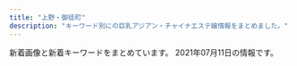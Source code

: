 ```yaml
---
title: "上野・御徒町"
description: "キーワード別にの巨乳アジアン・チャイナエステ嬢情報をまとめました。"
---
```


新着画像と新着キーワードをまとめています。
2021年07月11日の情報です。

<DmmAffiliateIns />
<KeywordTable
  shops={
    [
    {
        "station": "JR\u5fa1\u5f92\u753a\u99c5\u5317\u53e3",
        "img_links": [
            "http://biki-massage.work/img/campian.jpg",
            "http://biki-massage.work/img/fla1.jpg",
            "http://biki-massage.work/sp/img/time.jpg",
            "http://biki-massage.work/img/sta2.jpg",
            "http://biki-massage.work/sp/img/s3.jpg",
            "http://biki-massage.work/sp/img/s6.jpg",
            "http://biki-massage.work/img/st1.jpg",
            "http://biki-massage.work/img/head.jpg",
            "http://biki-massage.work/sp/img/cam.jpg",
            "http://biki-massage.work/sp/img/tit.jpg",
            "http://biki-massage.work/sp/img/pic.jpg",
            "http://biki-massage.work/sp/img/p6.jpg",
            "http://biki-massage.work/img/botton.jpg",
            "http://biki-massage.work/img/s5.jpg",
            "http://biki-massage.work/sp/img/t-a.jpg",
            "http://biki-massage.work/img/sta6.jpg",
            "http://biki-massage.work/img/fla3.jpg",
            "http://biki-massage.work/img/s3.jpg",
            "http://biki-massage.work/sp/img/p3.jpg",
            "http://biki-massage.work/sp/img/t-s.jpg",
            "http://biki-massage.work/sp/img/botton.jpg",
            "http://biki-massage.work/img/st2.jpg",
            "http://biki-massage.work/img/s4.jpg",
            "http://biki-massage.work/img/s6.jpg",
            "http://biki-massage.work/img/mo.png",
            "http://biki-massage.work/sp/img/s5.jpg",
            "http://biki-massage.work/img/s1.jpg",
            "http://biki-massage.work/img/st3.jpg",
            "http://biki-massage.work/sp/img/info.jpg",
            "http://biki-massage.work/sp/img/s4.jpg",
            "http://biki-massage.work/img/st4.jpg",
            "http://biki-massage.work/img/sta1.jpg",
            "http://biki-massage.work/sp/img/p2.jpg",
            "http://biki-massage.work/img/s2.jpg",
            "http://biki-massage.work/sp/img/t-t.jpg",
            "http://biki-massage.work/sp/img/s2.jpg",
            "http://biki-massage.work/img/sta4.jpg",
            "http://biki-massage.work/sp/img/t-r.jpg",
            "http://biki-massage.work/img/sta3.jpg",
            "http://biki-massage.work/sp/img/add.jpg",
            "http://biki-massage.work/img/st5.jpg",
            "http://biki-massage.work/sp/img/t-o.jpg",
            "http://biki-massage.work/img/fla2.jpg",
            "http://biki-massage.work/img/nos.jpg",
            "http://biki-massage.work/img/st6.jpg",
            "http://biki-massage.work/img/sta5.jpg",
            "http://biki-massage.work/sp/img/pc.jpg",
            "http://biki-massage.work/sp/img/tel.jpg",
            "http://biki-massage.work/sp/img/sys.jpg",
            "http://biki-massage.work/sp/img/s1.jpg"
        ],
        "keywords": {
            "C": 16,
            "83": 1,
            "88": 2,
            "E": 1,
            "87": 2,
            "86": 7,
            "D": 3
        },
        "name": "\u5a9a\u59eb\uff5e\u30d3\u30ad\uff5e",
        "url": "http://biki-massage.work/"
    },
    {
        "img_links": [
            "http://www.sh-riraks.xyz/uploads/201130/1-20113013311Rc.jpg",
            "http://www.sh-riraks.xyz/uploads/201130/1-201130133029220.jpg",
            "http://www.sh-riraks.xyz/uploads/201130/1-201130133045611.jpg",
            "http://www.sh-riraks.xyz/uploads/191015/1-1910151T03I48.jpg",
            "http://www.sh-riraks.xyz/uploads/200617/1-20061G54941Z9.jpg",
            "http://www.sh-riraks.xyz/img/ttl_pickup.png",
            "http://www.sh-riraks.xyz/uploads/190611/1-1Z611153S2561.jpg",
            "http://www.sh-riraks.xyz/uploads/200617/1-20061G54TIb.jpg",
            "http://www.sh-riraks.xyz/uploads/200107/1-20010F92019226.jpg",
            "http://www.sh-riraks.xyz/uploads/allimg/180604/1-1P60410212A02.jpg",
            "http://www.sh-riraks.xyz/uploads/180521/1-1P52116495SC.jpg",
            "http://www.sh-riraks.xyz/img/ttl_staff.png",
            "http://www.sh-riraks.xyz/uploads/181001/1-1Q001142IB48.jpg",
            "http://www.sh-riraks.xyz/uploads/201130/1-201130133129441.jpg",
            "http://www.sh-riraks.xyz/uploads/201130/1-201130132942Y6.jpg",
            "http://www.sh-riraks.xyz/uploads/201130/1-201130133012441.jpg",
            "http://www.sh-riraks.xyz/uploads/201130/1-201130133215X9.jpg",
            "http://www.sh-riraks.xyz/img/ttl_mobile.png",
            "http://www.sh-riraks.xyz/img/ttl_girls.png",
            "http://www.sh-riraks.xyz/uploads/201130/1-201130133145E0.jpg",
            "http://www.sh-riraks.xyz/uploads/200617/1-20061G54ZQ14.jpg",
            "http://www.sh-riraks.xyz/uploads/201130/1-201130132956292.jpg",
            "http://www.sh-riraks.xyz/img/ttl_wnew.png",
            "http://www.sh-riraks.xyz/uploads/181001/1-1Q001142T6406.jpg",
            "http://www.sh-riraks.xyz/uploads/180521/1-1P5211649103K.jpg"
        ],
        "name": "\u5922\u306e\u8776\u3005",
        "keywords": {
            "C": 17
        },
        "station": "JR\u5fa1\u5f92\u753a\u99c5\u5357\u53e3",
        "url": "http://www.sh-riraks.xyz/"
    },
    {
        "station": "JR\u5fa1\u5f92\u753a\u99c5\u5357\u53e3",
        "keywords": {
            "88": 1,
            "86": 4,
            "E": 1,
            "C": 2,
            "D": 3,
            "85": 4
        },
        "name": "\u6708\u514e \u30b2\u30c3\u30c8",
        "img_links": [
            "https://moon-rabbit.info/js/sliderLine/slide_next.png",
            "https://moon-rabbit.info/staffPhoto/b20210403124159.jpg",
            "https://moon-rabbit.info/staffPhoto/s20201027003115.jpg",
            "https://moon-rabbit.info/staffPhoto/b20201027011549.jpg",
            "https://moon-rabbit.info/staffPhoto/s20201027011549.jpg",
            "https://moon-rabbit.info/staffPhoto/s20201027004342.jpg",
            "https://moon-rabbit.info/images/store/01.jpg",
            "https://moon-rabbit.info/staffPhoto/s20210416205502.jpg",
            "https://moon-rabbit.info/staffPhoto/b20210703003703.jpg",
            "https://moon-rabbit.info/staffPhoto/s20210326172946.jpg",
            "https://moon-rabbit.info/staffPhoto/b20201026233537.jpg",
            "https://moon-rabbit.info/staffPhoto/s20210507144547.jpg",
            "https://moon-rabbit.info/images/store/02.jpg",
            "https://moon-rabbit.info/staffPhoto/s20210507144730.jpg",
            "https://moon-rabbit.info/staffPhoto/b20201213182803.jpg",
            "https://moon-rabbit.info/staffPhoto/b20210605175746.jpg",
            "https://moon-rabbit.info/js/sliderLine/slide_prev.png",
            "https://moon-rabbit.info/staffPhoto/s20210702122652.jpg",
            "https://moon-rabbit.info/staffPhoto/s20201027011627.jpg",
            "https://moon-rabbit.info/staffPhoto/s20210605175746.jpg",
            "https://moon-rabbit.info/staffPhoto/b20210702122652.jpg",
            "https://moon-rabbit.info/images/mobile.jpg",
            "https://moon-rabbit.info/staffPhoto/b20210507144730.jpg",
            "https://moon-rabbit.info/staffPhoto/b20210507144547.jpg",
            "https://moon-rabbit.info/staffPhoto/b20201027011627.jpg",
            "https://moon-rabbit.info/staffPhoto/b20201027003115.jpg",
            "https://moon-rabbit.info/staffPhoto/s20201026233537.jpg",
            "https://moon-rabbit.info/images/returnBtn.png",
            "https://moon-rabbit.info/uploadfiles/images/campaignMoonRabbitInfo2.jpg",
            "https://moon-rabbit.info/staffPhoto/b20210326172946.jpg",
            "https://moon-rabbit.info/staffPhoto/s20210610005927.jpg",
            "https://moon-rabbit.info/staffPhoto/s20210703003703.jpg",
            "https://moon-rabbit.info/staffPhoto/s20201213182803.jpg",
            "https://moon-rabbit.info/images/store/03.jpg",
            "https://moon-rabbit.info/staffPhoto/s20210403124159.jpg",
            "https://moon-rabbit.info/staffPhoto/b20210415212743.jpg",
            "https://moon-rabbit.info/staffPhoto/s20210415212743.jpg",
            "https://moon-rabbit.info/staffPhoto/b20201027004342.jpg",
            "https://moon-rabbit.info/staffPhoto/b20210610005927.jpg",
            "https://moon-rabbit.info/images/store/04.jpg",
            "https://moon-rabbit.info/staffPhoto/b20210416205502.jpg"
        ],
        "url": "https://moon-rabbit.info/"
    },
    {
        "station": "JR\u5fa1\u5f92\u753a\u99c5\u5357\u53e3",
        "url": "http://taiwan-resort.com/",
        "keywords": {},
        "img_links": [
            "http://taiwan-resort.com/img/mask05.jpg",
            "http://taiwan-resort.com/img/topbg02.jpg",
            "http://taiwan-resort.com/img/akabane/yuki.jpg",
            "http://taiwan-resort.com/img/miyun.jpg",
            "http://taiwan-resort.com/img/kasumi.jpg",
            "http://taiwan-resort.com/img/yuki.jpg",
            "http://taiwan-resort.com/img/iphone.png",
            "http://taiwan-resort.com/img/pagetop.png",
            "http://taiwan-resort.com/img/anna.png",
            "http://taiwan-resort.com/img/mask04.jpg",
            "http://taiwan-resort.com/img/3kenon.png",
            "http://taiwan-resort.com/img/emi001.jpg",
            "http://taiwan-resort.com/img/corona-4.jpg",
            "http://taiwan-resort.com/img/sara002.jpg",
            "http://taiwan-resort.com/img/mami.jpg",
            "http://taiwan-resort.com/img/ogikubo/riko02.jpg",
            "http://taiwan-resort.com/img/corona-5.jpg",
            "http://taiwan-resort.com/img/rei.jpg",
            "http://taiwan-resort.com/img/erika01.jpg",
            "http://taiwan-resort.com/img/tel_img.png",
            "http://taiwan-resort.com/img/4ugai.png",
            "http://taiwan-resort.com/img/honoka02.jpg",
            "http://taiwan-resort.com/img/2biore.png",
            "http://taiwan-resort.com/img/mask03.jpg",
            "http://taiwan-resort.com/img/hina.jpg",
            "http://taiwan-resort.com/img/corona-2.jpg",
            "http://taiwan-resort.com/img/mask02.jpg",
            "http://taiwan-resort.com/img/corona-3.jpg",
            "http://taiwan-resort.com/img/mask01.jpg",
            "http://taiwan-resort.com/img/head_img.png",
            "http://taiwan-resort.com/img/miyu.jpg",
            "http://taiwan-resort.com/img/photo_01.jpg",
            "http://taiwan-resort.com/img/aoi.jpg",
            "http://taiwan-resort.com/img/1purazuma.png",
            "http://taiwan-resort.com/img/tel_img_touitsu.png"
        ],
        "name": "\u53f0\u6e7e\u30ea\u30be\u30fc\u30c8"
    },
    {
        "keywords": {
            "85": 2,
            "D": 2,
            "87": 2,
            "C": 12,
            "86": 4,
            "E": 1
        },
        "img_links": [
            "http://fuwafuwa-relax.work/sp/img/add2.jpg",
            "http://fuwafuwa-relax.work/sp/img/st2.jpg",
            "http://fuwafuwa-relax.work/sp/img/t-r.jpg",
            "http://fuwafuwa-relax.work/img/st3.jpg",
            "http://fuwafuwa-relax.work/sp/img/time.jpg",
            "http://fuwafuwa-relax.work/sp/img/cam.jpg",
            "http://fuwafuwa-relax.work/sp/img/pc.jpg",
            "http://fuwafuwa-relax.work/sp/img/botton.jpg",
            "http://fuwafuwa-relax.work/sp/img/add.jpg",
            "http://fuwafuwa-relax.work/sp/img/p2.jpg",
            "http://fuwafuwa-relax.work/sp/img/t-a.jpg",
            "http://fuwafuwa-relax.work/img/botton.jpg",
            "http://fuwafuwa-relax.work/sp/img/pic.jpg",
            "http://fuwafuwa-relax.work/img/sta3.jpg",
            "http://fuwafuwa-relax.work/img/sta2.jpg",
            "http://fuwafuwa-relax.work/img/st2.jpg",
            "http://fuwafuwa-relax.work/img/st4.jpg",
            "http://fuwafuwa-relax.work/sp/img/p1.jpg",
            "http://fuwafuwa-relax.work/sp/img/sys.jpg",
            "http://fuwafuwa-relax.work/img/fla-2.jpg",
            "http://fuwafuwa-relax.work/sp/img/t-s.jpg",
            "http://fuwafuwa-relax.work/sp/img/tw.jpg",
            "http://fuwafuwa-relax.work/img/fla-3.jpg",
            "http://fuwafuwa-relax.work/img/fla-1.jpg",
            "http://fuwafuwa-relax.work/sp/img/t-o.jpg",
            "http://fuwafuwa-relax.work/img/sta4.jpg",
            "http://fuwafuwa-relax.work/img/nos.jpg",
            "http://fuwafuwa-relax.work/sp/img/p3.jpg",
            "http://fuwafuwa-relax.work/sp/img/st1.jpg",
            "http://fuwafuwa-relax.work/sp/img/t-t.jpg",
            "http://fuwafuwa-relax.work/sp/img/tit.jpg",
            "http://fuwafuwa-relax.work/sp/img/mv.jpg",
            "http://fuwafuwa-relax.work/sp/img/st3.jpg",
            "http://fuwafuwa-relax.work/img/mo.png",
            "http://fuwafuwa-relax.work/sp/img/tel.jpg",
            "http://fuwafuwa-relax.work/sp/img/st4.jpg",
            "http://fuwafuwa-relax.work/img/st1.jpg",
            "http://fuwafuwa-relax.work/img/sta1.jpg"
        ],
        "name": "\u3075\u308f\u3075\u308f",
        "url": "http://fuwafuwa-relax.work/",
        "station": "JR\u5fa1\u5f92\u753a\u99c5\u5317\u53e3"
    },
    {
        "url": "https://www.ueno-assistant.com/",
        "station": "JR\u4e0a\u91ce\u99c5\u6d45\u8349\u53e3",
        "name": "\u5973\u624b",
        "img_links": [
            "http://www.ueno-assistant.com/images/index_08.png",
            "https://www.ueno-assistant.com/images/index_08.png",
            "https://www.ueno-assistant.com/images/opbs21-17.jpg",
            "http://www.ueno-assistant.com/images/index_03.png",
            "https://www.ueno-assistant.com/images/index_05.png",
            "http://www.ueno-assistant.com/images/a0.jpg",
            "https://www.ueno-assistant.com/images/index_07.png",
            "http://www.ueno-assistant.com/images/opbs21-10.jpg",
            "https://www.ueno-assistant.com/images/index_02.png",
            "http://www.ueno-assistant.com/images/index_06.png",
            "https://www.ueno-assistant.com/images/opbs21-4.jpg",
            "http://www.ueno-assistant.com/images/index_19.jpg",
            "http://www.ueno-assistant.com/images/index_18.jpg",
            "http://www.ueno-assistant.com/images/index_20.jpg",
            "https://www.ueno-assistant.com/images/1.jpg",
            "http://www.ueno-assistant.com/images/index_07.png",
            "http://www.ueno-assistant.com/images/opbs21-14.jpg",
            "http://www.ueno-assistant.com/images/opbs21-17.jpg",
            "https://www.ueno-assistant.com/images/opbs21-14.jpg",
            "http://www.ueno-assistant.com/images/opbs21-14t.jpg",
            "https://www.ueno-assistant.com/images/a0.jpg",
            "http://www.ueno-assistant.com/images/es21-1.jpg",
            "https://www.ueno-assistant.com/images/opbs20-9.jpg",
            "https://www.ueno-assistant.com/images/index_06.png",
            "https://www.ueno-assistant.com/images/index_18.jpg",
            "https://www.ueno-assistant.com/images/es21-1.jpg",
            "https://www.ueno-assistant.com/images/opbs21-10.jpg",
            "https://www.ueno-assistant.com/images/4.jpg",
            "https://www.ueno-assistant.com/images/index_09.png",
            "http://www.ueno-assistant.com/images/1.jpg",
            "http://www.ueno-assistant.com/images/opbs21-4.jpg",
            "https://www.ueno-assistant.com/images/index_03.png",
            "https://www.ueno-assistant.com/images/opbs21-14t.jpg",
            "http://www.ueno-assistant.com/images/index_09.png",
            "http://www.ueno-assistant.com/images/opbs20-9.jpg",
            "http://www.ueno-assistant.com/images/4.jpg",
            "https://www.ueno-assistant.com/images/index_19.jpg",
            "https://www.ueno-assistant.com/images/index_20.jpg",
            "http://www.ueno-assistant.com/images/index_02.png",
            "http://www.ueno-assistant.com/images/index_05.png"
        ],
        "keywords": {
            "86": 2,
            "90": 2,
            "83": 2,
            "88": 2,
            "85": 2
        }
    },
    {
        "station": "\u6e6f\u5cf6\u99c52\u756a",
        "name": "HEAVEN\u30fb\u30d8\u30d6\u30f3",
        "url": "http://tubakihime.link/",
        "keywords": {},
        "img_links": [
            "http://tubakihime.link/_src/56292905/wechatimg1491.jpg",
            "http://tubakihime.link/_src/54585174/wechatimg1741.jpg",
            "http://tubakihime.link/_src/54585087/5.jpg",
            "http://tubakihime.link/_src/54585166/wechatimg1741.jpg",
            "http://tubakihime.link/_src/57878422/wechatimg1491.jpg",
            "http://tubakihime.link/_src/54585095/1.jpg",
            "http://tubakihime.link/_src/54585124/wechatimg1739.jpg",
            "http://tubakihime.link/_src/54585099/3.jpg",
            "http://tubakihime.link/_src/55239393/heaven1.png",
            "http://tubakihime.link/_src/54585113/wechatimg2252.jpg",
            "http://tubakihime.link/_src/54585155/cam.jpg",
            "http://tubakihime.link/_src/54585154/wechatimg1739.jpg",
            "http://tubakihime.link/_src/57762666/smartselect_20210706-134730_wechat.jpg",
            "http://tubakihime.link/_src/54585109/cam.jpg",
            "http://tubakihime.link/_src/54585146/int2.png",
            "http://tubakihime.link/_src/57050700/wechatimg1491.jpg",
            "http://tubakihime.link/_src/54585148/heaven4.png",
            "http://tubakihime.link/_src/54585181/wechatimg313.jpg",
            "http://tubakihime.link/_src/57879665/smartselect_20210706-134730_wechat.jpg",
            "http://tubakihime.link/_src/54585143/wechatimg1739.jpg",
            "http://tubakihime.link/_src/54585097/2.jpg",
            "http://tubakihime.link/_src/54585081/2.jpg",
            "http://tubakihime.link/_src/54585178/wechatimg1740.jpg",
            "http://tubakihime.link/_src/54585110/cam.jpg",
            "http://tubakihime.link/_src/54585175/wechatimg1741.jpg",
            "http://tubakihime.link/_src/57762665/smartselect_20210706-134730_wechat.jpg",
            "http://tubakihime.link/_src/56292933/wechatimg2252.jpg",
            "http://tubakihime.link/_src/54585103/5.jpg",
            "http://tubakihime.link/_src/54585105/6.jpg",
            "http://tubakihime.link/_src/54585089/6.jpg",
            "http://tubakihime.link/_src/54585169/smartselect_20210706-134730_wechat.jpg",
            "http://tubakihime.link/_src/54585177/wechatimg1740.jpg",
            "http://tubakihime.link/_src/56292914/wechatimg1491.jpg",
            "http://tubakihime.link/_src/54585083/3.jpg",
            "http://tubakihime.link/_src/54585085/4.jpg",
            "http://tubakihime.link/_src/54585144/wechatimg1740.jpg",
            "http://tubakihime.link/_src/57878415/wechatimg1491.jpg",
            "http://tubakihime.link/_src/54585094/wechatimg2252.jpg",
            "http://tubakihime.link/_src/54585157/wechatimg1740.jpg",
            "http://tubakihime.link/_src/54585172/wechatimg1739.jpg",
            "http://tubakihime.link/_src/57050699/wechatimg1491.jpg",
            "http://tubakihime.link/_src/55239408/heaven2.png",
            "http://tubakihime.link/_src/54585171/wechatimg1739.jpg",
            "http://tubakihime.link/_src/54585170/smartselect_20210706-134730_wechat.jpg",
            "http://tubakihime.link/_src/56292934/wechatimg2252.jpg",
            "http://tubakihime.link/_src/54585156/wechatimg1740.jpg",
            "http://tubakihime.link/_src/54585122/wechatimg2252.jpg",
            "http://tubakihime.link/_src/54585079/1.jpg",
            "http://tubakihime.link/_src/54585093/wechatimg1741.jpg",
            "http://tubakihime.link/_src/54585112/wechatimg1741.jpg",
            "http://tubakihime.link/_src/57762689/smartselect_20210706-134730_wechat.jpg",
            "http://tubakihime.link/_src/54585101/4.jpg",
            "http://tubakihime.link/_src/54585107/cam.jpg"
        ]
    },
    {
        "station": "\u6e6f\u5cf6\u99c5",
        "url": "http://lena.este.work/",
        "name": "\u30a2\u30ed\u30de\u30ed\u30ea\u30fc\u30bf",
        "img_links": [
            "http://lena.este.work/images/mainvisual_txt.png",
            "http://lena.este.work/images_staff/satomi.jpg",
            "http://lena.este.work/images/no_image.jpg",
            "http://lena.este.work/images/bnr_200_40.jpg",
            "http://lena.este.work/images/mainvisual1_left.jpg",
            "http://lena.este.work/images_staff/staff-2.jpg",
            "http://lena.este.work/images/bnr_160_45.jpg",
            "http://lena.este.work/images_staff/staff-1.jpg",
            "http://lena.este.work/images_staff/momo.jpg",
            "http://lena.este.work/images/line.png",
            "http://lena.este.work/images/mainvisual2_right.jpg",
            "http://lena.este.work/images/bnr_88_31.jpg",
            "http://lena.este.work/images/bnr_468_60.jpg",
            "http://lena.este.work/images_staff/staff-4.jpg",
            "http://lena.este.work/images_staff/staff-3.jpg",
            "http://lena.este.work/images/mainvisual1_right.jpg",
            "http://lena.este.work/images/mainvisual2_left.jpg",
            "http://lena.este.work/mens-esthe1.png"
        ],
        "keywords": {}
    },
    {
        "url": "http://www.cocogarden.link/",
        "name": "COCO-GARDEN",
        "station": "JR\u5fa1\u5f92\u753a\u99c5\u5317\u53e3",
        "keywords": {
            "88": 8,
            "86": 2,
            "G": 4,
            "89": 2,
            "F": 6,
            "87": 14,
            "E": 4,
            "D": 12
        },
        "img_links": [
            "http://www.cocogarden.link/images/s_info.jpg",
            "http://www.cocogarden.link/files/086-02.jpg",
            "http://www.cocogarden.link/files/090.jpg",
            "http://www.cocogarden.link/images/s_pick.jpg",
            "http://www.cocogarden.link/files/063.jpg",
            "http://www.cocogarden.link/files/058.jpg",
            "http://www.cocogarden.link/images/1.jpg",
            "http://www.cocogarden.link/files/094-02.jpg",
            "http://www.cocogarden.link/files/072.jpg",
            "http://www.cocogarden.link/files/086-03.jpg",
            "http://www.cocogarden.link/files/037.jpg",
            "http://www.cocogarden.link/files/075.jpg",
            "http://www.cocogarden.link/files/080.jpg",
            "http://www.cocogarden.link/files/092-03.jpg",
            "http://www.cocogarden.link/files/094.jpg",
            "http://www.cocogarden.link/images/end1.png",
            "http://www.cocogarden.link/files/076.jpg",
            "http://www.cocogarden.link/files/059.jpg",
            "http://www.cocogarden.link/files/091-02.jpg",
            "http://www.cocogarden.link/files/058-03.jpg",
            "http://www.cocogarden.link/files/076-02.jpg",
            "http://www.cocogarden.link/files/086.jpg",
            "http://www.cocogarden.link/images/s_staff.jpg",
            "http://www.cocogarden.link/images/top1.jpg",
            "http://www.cocogarden.link/files/059-03.jpg",
            "http://www.cocogarden.link/files/063-02.jpg",
            "http://www.cocogarden.link/files/075-03.jpg",
            "http://www.cocogarden.link/files/092-02.jpg",
            "http://www.cocogarden.link/files/058-02.jpg",
            "http://www.cocogarden.link/files/080-02.jpg",
            "http://www.cocogarden.link/images/mobile.jpg",
            "http://www.cocogarden.link/files/072-03.jpg",
            "http://www.cocogarden.link/images/top.jpg",
            "http://www.cocogarden.link/files/037-02.jpg",
            "http://www.cocogarden.link/files/075-02.jpg",
            "http://www.cocogarden.link/images/koko_200x40.png",
            "http://www.cocogarden.link/files/091.jpg",
            "http://www.cocogarden.link/images/nbj3.jpg",
            "http://www.cocogarden.link/files/080-03.jpg",
            "http://www.cocogarden.link/files/090-02.jpg",
            "http://www.cocogarden.link/files/059-02.jpg",
            "http://www.cocogarden.link/files/037-03.jpg",
            "http://www.cocogarden.link/images/s_news.jpg",
            "http://www.cocogarden.link/files/063-03.jpg",
            "http://www.cocogarden.link/files/094-03.jpg",
            "http://www.cocogarden.link/files/091-03.jpg",
            "http://www.cocogarden.link/files/090-03.jpg",
            "http://www.cocogarden.link/files/092.jpg",
            "http://www.cocogarden.link/files/072-02.jpg",
            "http://www.cocogarden.link/files/076-03.jpg"
        ]
    },
    {
        "name": "\u9db4",
        "url": "http://www.turu.esraku.com/",
        "img_links": [
            "http://www.turu.esraku.com/photo_news/upimg/1123760c6a00227706_0.jpg",
            "http://www.turu.esraku.com/files/002.jpg",
            "http://www.turu.esraku.com/files/004-02.jpg",
            "http://www.turu.esraku.com/files/003.jpg",
            "http://www.turu.esraku.com/files/005.jpg",
            "http://www.turu.esraku.com/files/004.jpg",
            "http://www.turu.esraku.com/files/001-02.jpg",
            "http://www.turu.esraku.com/files/001.jpg",
            "http://www.turu.esraku.com/files/005-02.jpg",
            "http://www.turu.esraku.com/files/003-02.jpg",
            "http://www.turu.esraku.com/images/dummy.png",
            "https://aromamore.tokyo/images/dummy.png",
            "http://www.turu.esraku.com/files/002-02.jpg"
        ],
        "station": "\u6d45\u8349\u99c52\u756a\u51fa\u53e3",
        "keywords": {
            "88": 2,
            "\u30bb\u30af\u30b7\u30fc": 1,
            "85": 2,
            "F": 4,
            "E": 3,
            "84": 1,
            "86": 12,
            "C": 2,
            "87": 37,
            "D": 45
        }
    },
    {
        "img_links": [
            "http://ndyjp.com/images/1/24.jpg",
            "http://ndyjp.com/images/mobile.jpg",
            "http://ndyjp.com/images/1/23.jpg",
            "http://ndyjp.com/images/ditu.jpg",
            "http://ndyjp.com/images/1/3.jpg",
            "http://ndyjp.com/images/s03.jpg",
            "http://ndyjp.com/images/1/22.jpg",
            "http://ndyjp.com/images/s4.jpg",
            "http://ndyjp.com/images/1/4.jpg",
            "http://ndyjp.com/images/top.png",
            "http://ndyjp.com/images/1/a10.jpg",
            "http://ndyjp.com/images/staff9.jpg",
            "http://ndyjp.com/images/s3.jpg",
            "http://ndyjp.com/images/1/a11.jpg",
            "http://ndyjp.com/images/1/a13.jpg",
            "http://ndyjp.com/images/1/1.jpg",
            "http://ndyjp.com/images/s1.jpg",
            "http://ndyjp.com/images/staff1.jpg",
            "http://ndyjp.com/images/s5.jpg",
            "http://ndyjp.com/images/1/a15.jpg",
            "http://ndyjp.com/images/s2.jpg",
            "http://ndyjp.com/images/1/8.jpg",
            "http://ndyjp.com/images/1/21.jpg",
            "http://ndyjp.com/images/staff11.jpg",
            "http://ndyjp.com/images/staff10.jpg",
            "http://ndyjp.com/images/1/a5.jpg",
            "http://ndyjp.com/images/1/2.jpg"
        ],
        "keywords": {
            "C": 7
        },
        "station": "JR\u5fa1\u5f92\u753a\u99c5\u5317\u53e3",
        "name": "\u7652\u3057\u30d9\u30b9\u30c8",
        "url": "http://ndyjp.com/"
    },
    {
        "img_links": [
            "http://for-you-ueno.com/lib/img/cast.png",
            "http://for-you-ueno.com/lib/img/course5.png",
            "http://for-you-ueno.com/lib/img/open.png",
            "http://for-you-ueno.com/lib/img/cast2/img3-s.jpg",
            "http://for-you-ueno.com/lib/img/plan-ttl.png",
            "http://for-you-ueno.com/lib/img/cast3/img4-s.jpg",
            "http://for-you-ueno.com/lib/img/cast3/img1.jpg",
            "http://for-you-ueno.com/lib/img/course-ttl.png",
            "http://for-you-ueno.com/lib/img/h1.png",
            "http://for-you-ueno.com/lib/img/cast2/img1.jpg",
            "http://for-you-ueno.com/lib/img/cast2/img4-s.jpg",
            "http://for-you-ueno.com/lib/img/course2.png",
            "http://for-you-ueno.com/lib/img/cast3/img3.jpg",
            "http://for-you-ueno.com/lib/img/course4.png",
            "http://for-you-ueno.com/lib/img/cast3/img3-s.jpg",
            "http://for-you-ueno.com/lib/img/siatsu.png",
            "http://for-you-ueno.com/lib/img/plan.png",
            "http://for-you-ueno.com/lib/img/cast4/img1-s.jpg",
            "http://for-you-ueno.com/lib/img/cast1/img2-s.jpg",
            "http://for-you-ueno.com/lib/img/course1.png",
            "http://for-you-ueno.com/lib/img/other.png",
            "http://for-you-ueno.com/lib/img/course.png",
            "http://for-you-ueno.com/lib/img/cast1/img2.jpg",
            "http://for-you-ueno.com/lib/img/cast3/img2.jpg",
            "http://for-you-ueno.com/lib/img/cp-desc2sp.png",
            "http://for-you-ueno.com/lib/img/cp-desc2.png",
            "http://for-you-ueno.com/lib/img/cp-desc1sp.png",
            "http://for-you-ueno.com/lib/img/cast1/img1-s.jpg",
            "http://for-you-ueno.com/lib/img/slide1.jpg",
            "http://for-you-ueno.com/lib/img/course3.png",
            "http://for-you-ueno.com/lib/img/cast2/img4.jpg",
            "http://for-you-ueno.com/lib/img/cp-ttl.png",
            "http://for-you-ueno.com/lib/img/phone.png",
            "http://for-you-ueno.com/lib/img/cast3/img1-s.jpg",
            "http://for-you-ueno.com/lib/img/cast4/img1.jpg",
            "http://for-you-ueno.com/lib/img/oil.png",
            "http://for-you-ueno.com/lib/img/cast5/img1.jpg",
            "http://for-you-ueno.com/lib/img/tel.png",
            "http://for-you-ueno.com/lib/img/address.png",
            "http://for-you-ueno.com/lib/img/cast5/img2-s.jpg",
            "http://for-you-ueno.com/lib/img/cast5/img3-s.jpg",
            "http://for-you-ueno.com/lib/img/cast3/img4.jpg",
            "http://for-you-ueno.com/lib/img/ashiura.png",
            "http://for-you-ueno.com/lib/img/cast2/img2-s.jpg",
            "http://for-you-ueno.com/lib/img/cast4/img2.jpg",
            "http://for-you-ueno.com/lib/img/cast2/img2.jpg",
            "http://for-you-ueno.com/lib/img/slide3.jpg",
            "http://for-you-ueno.com/lib/img/cast4/img2-s.jpg",
            "http://for-you-ueno.com/lib/img/gallery.png",
            "http://for-you-ueno.com/lib/img/cp-desc1.png",
            "http://for-you-ueno.com/lib/img/cp-sub2.png",
            "http://for-you-ueno.com/lib/img/info-ttl.png",
            "http://for-you-ueno.com/lib/img/cast1/img1.jpg",
            "http://for-you-ueno.com/lib/img/cast3/img2-s.jpg",
            "http://for-you-ueno.com/lib/img/cast5/img3.jpg",
            "http://for-you-ueno.com/lib/img/cast5/img2.jpg",
            "http://for-you-ueno.com/lib/img/awa.png",
            "http://for-you-ueno.com/lib/img/slide2.jpg",
            "http://for-you-ueno.com/lib/img/recommend.png",
            "http://for-you-ueno.com/lib/img/deep.png",
            "http://for-you-ueno.com/lib/img/cp-sub1.png",
            "http://for-you-ueno.com/lib/img/cast2/img1-s.jpg",
            "http://for-you-ueno.com/lib/img/cast5/img1-s.jpg",
            "http://for-you-ueno.com/lib/img/cast2/img3.jpg",
            "http://for-you-ueno.com/lib/img/cast-ttl.png",
            "http://for-you-ueno.com/lib/img/aroma.png"
        ],
        "station": "JR\u4e0a\u91ce\u99c5\u6d45\u8349\u53e3",
        "url": "http://for-you-ueno.com/",
        "name": "You and I*\u30e6\u30fc\uff06\u30a2\u30a4",
        "keywords": {}
    },
    {
        "name": "\u6975\u4e0a\u30e1\u30f3\u30ba\u30a8\u30b9\u30c6-\u96c5-",
        "keywords": {},
        "station": "JR\u4e0a\u91ce\u99c5\u6d45\u8349\u53e3",
        "img_links": [
            "http://ueno-miyabi.work/sp/images/5.png",
            "http://ueno-miyabi.work/sp/images/newsb.png",
            "http://ueno-miyabi.work/sp/images/staff_t.jpg",
            "http://ueno-miyabi.work/images/concept.png",
            "http://ueno-miyabi.work/sp/images/ts.jpg",
            "http://ueno-miyabi.work/sp/staff/haru.jpg",
            "http://ueno-miyabi.work/sp/images/2.png",
            "http://ueno-miyabi.work/images/head.jpg",
            "http://ueno-miyabi.work/sp/staff/yuyu.jpg",
            "http://ueno-miyabi.work/sp/images/topgirl.jpg",
            "http://ueno-miyabi.work/images/newsb.png",
            "http://ueno-miyabi.work/images/b2.jpg",
            "http://ueno-miyabi.work/staff/jun.jpg",
            "http://ueno-miyabi.work/sp/menu/top.jpg",
            "http://ueno-miyabi.work/sp/img/nana1.jpg",
            "http://ueno-miyabi.work/staff/haru.jpg",
            "http://ueno-miyabi.work/sp/staff/nana.jpg",
            "http://ueno-miyabi.work/sp/images/head.jpg",
            "http://ueno-miyabi.work/images/2.jpg",
            "http://ueno-miyabi.work/img/nana1.jpg",
            "http://ueno-miyabi.work/sp/images/rec2.jpg",
            "http://ueno-miyabi.work/sp/img/yuyu2.jpg",
            "http://ueno-miyabi.work/images/int2.jpg",
            "http://ueno-miyabi.work/images/rem.jpg",
            "http://ueno-miyabi.work/images/b1.jpg",
            "http://ueno-miyabi.work/images/tg_t.jpg",
            "http://ueno-miyabi.work/images/ta.jpg",
            "http://ueno-miyabi.work/sp/images/3.png",
            "http://ueno-miyabi.work/sp/img/jun1.jpg",
            "http://ueno-miyabi.work/img/jun1.jpg",
            "http://ueno-miyabi.work/sp/images/int2.jpg",
            "http://ueno-miyabi.work/sp/images/rec1.png",
            "http://ueno-miyabi.work/images/sm.jpg",
            "http://ueno-miyabi.work/images/rec1.png",
            "http://ueno-miyabi.work/img/ai1.jpg",
            "http://ueno-miyabi.work/sp/img/haru2.jpg",
            "http://ueno-miyabi.work/sp/images/tel.jpg",
            "http://ueno-miyabi.work/sp/images/ta.jpg",
            "http://ueno-miyabi.work/images/3.jpg",
            "http://ueno-miyabi.work/sp/images/4.png",
            "http://ueno-miyabi.work/images/1.jpg",
            "http://ueno-miyabi.work/img/haru1.jpg",
            "http://ueno-miyabi.work/images/int1.jpg",
            "http://ueno-miyabi.work/sp/images/news.jpg",
            "http://ueno-miyabi.work/sp/img/haru1.jpg",
            "http://ueno-miyabi.work/images/tr.jpg",
            "http://ueno-miyabi.work/images/interior_t.jpg",
            "http://ueno-miyabi.work/sp/images/sys.png",
            "http://ueno-miyabi.work/sp/images/interior_t.jpg",
            "http://ueno-miyabi.work/sp/img/jun2.jpg",
            "http://ueno-miyabi.work/images/5.jpg",
            "http://ueno-miyabi.work/sp/images/ac1.jpg",
            "http://ueno-miyabi.work/img/jun2.jpg",
            "http://ueno-miyabi.work/sp/menu/staff.jpg",
            "http://ueno-miyabi.work/sp/images/1.png",
            "http://ueno-miyabi.work/staff/nana.jpg",
            "http://ueno-miyabi.work/staff/ai.jpg",
            "http://ueno-miyabi.work/images/sys.png",
            "http://ueno-miyabi.work/sp/staff/ai.jpg",
            "http://ueno-miyabi.work/img/haru2.jpg",
            "http://ueno-miyabi.work/staff/yuyu.jpg",
            "http://ueno-miyabi.work/sp/images/footer.jpg",
            "http://ueno-miyabi.work/images/staff_t.jpg",
            "http://ueno-miyabi.work/img/yuyu2.jpg",
            "http://ueno-miyabi.work/sp/img/ai1.jpg",
            "http://ueno-miyabi.work/images/news_t.jpg",
            "http://ueno-miyabi.work/sp/images/int1.jpg",
            "http://ueno-miyabi.work/images/4.jpg",
            "http://ueno-miyabi.work/img/yuyu1.jpg",
            "http://ueno-miyabi.work/images/rec2.jpg",
            "http://ueno-miyabi.work/sp/staff/jun.jpg",
            "http://ueno-miyabi.work/sp/img/yuyu1.jpg"
        ],
        "url": "http://ueno-miyabi.work/"
    },
    {
        "keywords": {},
        "name": "\u30b9\u30de\u30a4\u30eb",
        "img_links": [],
        "url": "http://smile.ests.jp/",
        "station": "JR\u5fa1\u5f92\u753a\u99c5\u5357\u53e3"
    },
    {
        "keywords": {},
        "station": "\u6e6f\u5cf6\u99c5",
        "url": "https://relaxation-bangkokspa.jp/",
        "name": "Bangkok Spa \uff5e\u30d0\u30f3\u30b3\u30af\u30b9\u30d1\uff5e",
        "img_links": [
            "https://relaxation-bangkokspa.jp/wp-content/uploads/2021/02/Moe1.jpg",
            "https://relaxation-bangkokspa.jp/wp-content/uploads/2019/09/relax1-1.jpg",
            "https://relaxation-bangkokspa.jp/wp-content/uploads/2019/09/og.png",
            "https://relaxation-bangkokspa.jp/wp-content/uploads/2015/12/BangkokSpa-Sign01-750x300.png",
            "https://relaxation-bangkokspa.jp/wp-content/uploads/2015/12/BangkokSpa-Sign01.png",
            "https://relaxation-bangkokspa.jp/wp-content/uploads/2019/09/relax2-1.jpg",
            "https://relaxation-bangkokspa.jp/wp-content/uploads/2020/09/thaimassage03.jpg",
            "https://relaxation-bangkokspa.jp/wp-content/uploads/2019/10/DSC_7674.jpg",
            "https://relaxation-bangkokspa.jp/wp-content/uploads/2019/10/\u30e6\u30df.jpg",
            "https://relaxation-bangkokspa.jp/wp-content/uploads/2019/09/thai-massage3-1.jpg",
            "https://relaxation-bangkokspa.jp/wp-content/uploads/2019/10/aboutus.jpg",
            "https://relaxation-bangkokspa.jp/wp-content/uploads/2021/06/Rika-1.jpg",
            "https://relaxation-bangkokspa.jp/wp-content/uploads/2020/09/thaimassage01.jpg",
            "https://relaxation-bangkokspa.jp/wp-content/uploads/2020/01/rola.jpg",
            "https://relaxation-bangkokspa.jp/wp-content/uploads/2019/09/DSC_7638.jpg",
            "https://relaxation-bangkokspa.jp/wp-content/uploads/2019/09/og-1024x538.png",
            "https://relaxation-bangkokspa.jp/wp-content/uploads/2020/11/\u65b0\u578b\u30b3\u30ed\u30ca\u611f\u67d3\u5bfe\u7b56A4_\u30b5\u30f3\u30d7\u30ebol.jpg",
            "https://relaxation-bangkokspa.jp/wp-content/uploads/2021/01/Ami-1.jpg",
            "https://relaxation-bangkokspa.jp/wp-content/uploads/2019/10/DSC_7674-1.jpg",
            "https://relaxation-bangkokspa.jp/wp-content/uploads/2020/09/thaimassage02.jpg",
            "https://relaxation-bangkokspa.jp/wp-content/uploads/2019/09/thai-massage2-1.jpg",
            "https://relaxation-bangkokspa.jp/wp-content/uploads/2020/09/relax3.jpg",
            "https://relaxation-bangkokspa.jp/wp-content/uploads/2020/01/\u30b5\u30e9.jpg",
            "https://relaxation-bangkokspa.jp/wp-content/uploads/2019/09/shutterstock_243079744.png",
            "https://relaxation-bangkokspa.jp/wp-content/uploads/2019/09/DSC_7641.jpg",
            "https://relaxation-bangkokspa.jp/wp-content/uploads/2019/09/og-750x300.png",
            "https://relaxation-bangkokspa.jp/wp-content/uploads/2019/09/thai-massage1.jpg"
        ]
    },
    {
        "name": "\u30ab\u30eb\u30de\u30ea\u30be\u30fc\u30c8\uff06\u30b9\u30d1",
        "url": "http://esthe-massage.black/",
        "img_links": [
            "http://esthe-massage.black/images/sta6.jpg",
            "http://esthe-massage.black/images/te.png",
            "http://esthe-massage.black/images/index_an_02.jpg",
            "http://esthe-massage.black/images/tit4.png",
            "http://esthe-massage.black/images/sta3.jpg",
            "http://esthe-massage.black/images/cg3.jpg",
            "http://esthe-massage.black/images/cg2.jpg",
            "http://esthe-massage.black/images/cg6.jpg",
            "http://esthe-massage.black/images/index_an_03.jpg",
            "http://esthe-massage.black/images/cg11.jpg",
            "http://esthe-massage.black/images/sta7.jpg",
            "http://esthe-massage.black/images/index_bn_03.jpg",
            "http://esthe-massage.black/images/index_an_01.jpg",
            "http://esthe-massage.black/images/tit1.png",
            "http://esthe-massage.black/images/cg1.jpg",
            "http://esthe-massage.black/images/tit2.png",
            "http://esthe-massage.black/images/sys03.jpg",
            "http://esthe-massage.black/images/cg10.jpg",
            "http://esthe-massage.black/images/index_bn_02.jpg",
            "http://esthe-massage.black/images/index_an_04.jpg",
            "http://esthe-massage.black/images/sys01.jpg",
            "http://esthe-massage.black/images/footer.jpg",
            "http://esthe-massage.black/images/sta11.jpg",
            "http://esthe-massage.black/images/cg7.jpg",
            "http://esthe-massage.black/images/acc.jpg",
            "http://esthe-massage.black/images/tit5.png",
            "http://esthe-massage.black/images/index_an_06.jpg",
            "http://esthe-massage.black/images/index_bn_05.jpg",
            "http://esthe-massage.black/images/cg4.jpg",
            "http://cdn.dino-es.com/images/logo/88x31DinoEs.png",
            "http://esthe-massage.black/images/top.jpg",
            "http://esthe-massage.black/images/index_bn_06.jpg",
            "http://esthe-massage.black/images/qr.jpg",
            "http://esthe-massage.black/images/sys02.jpg",
            "http://esthe-massage.black/images/index_bn_01.jpg",
            "http://esthe-massage.black/images/cg5.jpg",
            "http://esthe-massage.black/images/sta5.jpg",
            "http://esthe-massage.black/images/index_an_05.jpg",
            "http://esthe-massage.black/images/sta2.jpg",
            "http://esthe-massage.black/images/sta10.jpg",
            "http://esthe-massage.black/images/link_3.jpg"
        ],
        "keywords": {
            "86": 4,
            "89": 4,
            "E": 8,
            "82": 16,
            "D": 4,
            "C": 4,
            "84": 4
        },
        "station": "JR\u5fa1\u5f92\u753a\u99c5\u5357\u53e3"
    },
    {
        "name": "\u30d5\u30a1\u30f3\u30bf\u30b8\u30fc",
        "url": "http://www.itoshii.tokyo/",
        "keywords": {},
        "img_links": [],
        "station": "JR\u5fa1\u5f92\u753a\u99c5\u5317\u53e3"
    },
    {
        "name": "\u30b9\u30d1 \u30a2\u30e2\u30fc\u30ec",
        "img_links": [
            "http://spa-amore.info/uploads/rubyes/2018/06/tel.jpg",
            "http://spa-amore.info/uploads/rubyes/2017/02/subvisual_info.png",
            "http://spa-amore.info/uploads/rubyes/2019/04/img_3768.jpg",
            "http://spa-amore.info/uploads/rubyes/2017/02/btn_top_02.png",
            "http://spa-amore.info/uploads/rubyes/2017/02/bnr_side_05.png",
            "http://spa-amore.info/uploads/rubyes/2018/12/ad-7z8-s.png",
            "http://spa-amore.info/\thttp:/spa-amore.info/uploads/rubyes/2019/03/ivent2.jpeg",
            "http://spa-amore.info/uploads/rubyes/2019/03/img_35011.jpg",
            "http://spa-amore.info/uploads/rubyes/2018/06/wechatimg111.jpeg",
            "http://spa-amore.info/uploads/rubyes/2018/06/img_6484de79a84e589afe69cac1.jpg",
            "http://spa-amore.info/uploads/rubyes/2017/02/img_info_05.png",
            "http://spa-amore.info/uploads/rubyes/2018/06/img_6509de79a84e589afe69cac1.jpg",
            "http://spa-amore.info/uploads/rubyes/2019/04/img_3767.jpg",
            "http://spa-amore.info/uploads/rubyes/2017/02/bnr_side_01.png",
            "http://spa-amore.info/uploads/rubyes/2019/03/img_35012.jpg",
            "http://spa-amore.info/uploads/rubyes/2019/12/img_3766.jpg",
            "http://spa-amore.info/uploads/rubyes/2017/02/subvisual_qa.png",
            "http://spa-amore.info/uploads/rubyes/2020/01/img_5569.jpg",
            "http://spa-amore.info/uploads/rubyes/2017/02/img_info_01.png",
            "http://spa-amore.info/uploads/rubyes/2019/10/img_5017.jpg",
            "http://spa-amore.info/uploads/rubyes/2017/02/subvisual_link.png",
            "http://spa-amore.info/uploads/rubyes/2017/02/btn_top_03.png",
            "http://spa-amore.info/uploads/rubyes/2018/11/img_2998.png",
            "http://spa-amore.info/uploads/rubyes/2017/02/subvisual_magazine.png",
            "http://spa-amore.info/uploads/rubyes/2020/11/img_6655.jpg",
            "http://spa-amore.info/uploads/rubyes/2018/06/img_6517de79a84e589afe69cac1.jpg",
            "http://spa-amore.info/uploads/rubyes/2017/02/img_info_04.png",
            "http://spa-amore.info/uploads/rubyes/images/subvisual_staff.png",
            "http://spa-amore.info/uploads/rubyes/images/no-photo.jpg",
            "http://spa-amore.info/uploads/rubyes/2017/02/bnr_side_credit.png",
            "http://spa-amore.info/uploads/rubyes/2017/02/subvisual_reserve.png",
            "http://spa-amore.info/uploads/rubyes/2017/03/img_bnr_concept.png",
            "http://spa-amore.info/uploads/rubyes/2020/01/img_5610-1919x2560.jpg",
            "http://spa-amore.info/uploads/rubyes/2017/02/subvisual_link-1000x144.png",
            "http://spa-amore.info/uploads/rubyes/2019/10/img_4995.jpg",
            "http://spa-amore.info/uploads/rubyes/2017/02/bnr_side_02.png",
            "http://spa-amore.info/uploads/rubyes/2020/11/img_6654.jpg",
            "http://spa-amore.info/uploads/rubyes/2017/02/treatment.png",
            "http://spa-amore.info/uploads/rubyes/2017/02/subvisual_contact.png",
            "http://spa-amore.info/uploads/rubyes/2017/02/btn_top_01.png",
            "http://spa-amore.info/uploads/rubyes/2017/02/img_info_02.png",
            "http://spa-amore.info/uploads/rubyes/2017/02/img_info_06.png",
            "http://spa-amore.info/uploads/rubyes/2018/06/img_6526de79a84e589afe69cac1.jpg",
            "http://spa-amore.info/uploads/rubyes/2020/05/img_4838.jpg",
            "http://spa-amore.info/uploads/rubyes/2019/07/img_4390.jpg",
            "http://spa-amore.info/uploads/rubyes/2019/12/img_3761.jpg",
            "http://spa-amore.info/uploads/rubyes/2019/12/img_3763.jpg",
            "http://spa-amore.info/uploads/rubyes/2017/02/img_info_03.png",
            "http://spa-amore.info/uploads/rubyes/2017/02/bnr_side_03.png",
            "http://spa-amore.info/uploads/rubyes/2017/02/icon_flower.png",
            "http://spa-amore.info/uploads/rubyes/2019/12/img_3765.jpg",
            "http://spa-amore.info/uploads/rubyes/2019/10/img_4997.jpg",
            "http://spa-amore.info/uploads/rubyes/2017/02/subvisual_enquete.png",
            "http://spa-amore.info/uploads/rubyes/images/p01.png",
            "http://spa-amore.info/uploads/rubyes/images/icon_flower.png",
            "http://spa-amore.info/uploads/rubyes/2018/06/bnr_side_041.png",
            "http://spa-amore.info/uploads/rubyes/2020/03/lili.jpeg",
            "http://spa-amore.info/uploads/rubyes/2018/12/ad_7z8_720.png",
            "http://spa-amore.info/uploads/rubyes/2020/12/img_6829.jpg",
            "http://spa-amore.info/uploads/rubyes/2017/02/wifi.jpg"
        ],
        "url": "http://spa-amore.info/",
        "keywords": {
            "C": 1
        },
        "station": "JR\u5fa1\u5f92\u753a\u99c5\u5317\u53e3"
    },
    {
        "name": "\u5922\u306e\u604b",
        "img_links": [
            "http://www.yumenokoi.masg.info/images/b-online.png",
            "http://www.yumenokoi.masg.info/images/rsubt3.png",
            "http://www.yumenokoi.masg.info/files/002.jpg",
            "http://www.yumenokoi.masg.info/images/b-tel.png",
            "http://www.yumenokoi.masg.info/files/011.jpg",
            "http://www.yumenokoi.masg.info/files/009.jpg",
            "http://www.yumenokoi.masg.info/files/021-02.jpg",
            "http://www.yumenokoi.masg.info/files/029.jpg",
            "http://www.yumenokoi.masg.info/images/rsubt2.png",
            "http://www.yumenokoi.masg.info/files/016-02.jpg",
            "http://www.yumenokoi.masg.info/files/002-02.jpg",
            "http://www.yumenokoi.masg.info/files/011-02.jpg",
            "http://www.yumenokoi.masg.info/files/024-02.jpg",
            "http://www.yumenokoi.masg.info/files/006.jpg",
            "http://www.yumenokoi.masg.info/files/008.jpg",
            "http://www.yumenokoi.masg.info/files/023.jpg",
            "http://www.yumenokoi.masg.info/images/service/s02.jpg",
            "http://www.yumenokoi.masg.info/files/026.jpg",
            "http://www.yumenokoi.masg.info/files/026-02.jpg",
            "http://www.yumenokoi.masg.info/files/018-02.jpg",
            "http://www.yumenokoi.masg.info/files/018.jpg",
            "http://www.yumenokoi.masg.info/files/021.jpg",
            "http://www.yumenokoi.masg.info/files/027-02.jpg",
            "http://www.yumenokoi.masg.info/images/slider-img001.jpg",
            "http://www.yumenokoi.masg.info/images/m6.jpg",
            "http://www.yumenokoi.masg.info/files/029-02.jpg",
            "http://www.yumenokoi.masg.info/images/service/s01.jpg",
            "http://www.yumenokoi.masg.info/files/008-02.jpg",
            "http://www.yumenokoi.masg.info/images/service/s06.jpg",
            "http://www.yumenokoi.masg.info/files/015.jpg",
            "http://www.yumenokoi.masg.info/files/023-02.jpg",
            "http://www.yumenokoi.masg.info/files/015-02.jpg",
            "http://www.yumenokoi.masg.info/images/m3.jpg",
            "http://www.yumenokoi.masg.info/files/010.jpg",
            "http://www.yumenokoi.masg.info/images/rsubt5.png",
            "http://www.yumenokoi.masg.info/images/tel2.png",
            "http://www.yumenokoi.masg.info/images/m2.jpg",
            "http://www.yumenokoi.masg.info/files/025-02.jpg",
            "http://www.yumenokoi.masg.info/files/016.jpg",
            "http://www.yumenokoi.masg.info/files/024.jpg",
            "http://www.yumenokoi.masg.info/files/010-02.jpg",
            "http://www.yumenokoi.masg.info/images/rsubt6.png",
            "http://www.yumenokoi.masg.info/files/006-02.jpg",
            "http://www.yumenokoi.masg.info/files/025.jpg",
            "http://www.yumenokoi.masg.info/images/m4.jpg",
            "http://www.yumenokoi.masg.info/files/030-02.jpg",
            "http://www.yumenokoi.masg.info/images/rsubt4.png",
            "http://www.yumenokoi.masg.info/images/service/s04.jpg",
            "http://www.yumenokoi.masg.info/files/009-02.jpg",
            "http://www.yumenokoi.masg.info/files/017.jpg",
            "http://www.yumenokoi.masg.info/images/service/s05.jpg",
            "http://www.yumenokoi.masg.info/images/m1.jpg",
            "http://www.yumenokoi.masg.info/files/017-02.jpg",
            "http://www.yumenokoi.masg.info/files/030.jpg",
            "http://www.yumenokoi.masg.info/images/service/s03.jpg",
            "http://www.yumenokoi.masg.info/files/027.jpg",
            "http://www.yumenokoi.masg.info/images/slider-img002.jpg",
            "http://www.yumenokoi.masg.info/images/rsubt1.png",
            "http://www.yumenokoi.masg.info/images/rsubt7.png"
        ],
        "keywords": {
            "89": 13,
            "86": 25,
            "87": 55,
            "88": 25,
            "E": 13,
            "D": 66,
            "G": 26,
            "F": 13
        },
        "url": "http://www.yumenokoi.masg.info/",
        "station": "JR\u5fa1\u5f92\u753a\u99c5\u5317\u53e3"
    },
    {
        "station": "JR\u5fa1\u5f92\u753a\u99c5\u5357\u53e3",
        "url": "http://es-en.info/",
        "img_links": [
            "http://es-en.info/sp/images/sisu.png",
            "http://es-en.info/sp/staff/yuka.jpg",
            "http://es-en.info/img/natumi1.jpg",
            "http://es-en.info/sp/images/head.jpg",
            "http://es-en.info/images/sm.jpg",
            "http://es-en.info/sp/images/rec2.png",
            "http://es-en.info/sp/images/pc.jpg",
            "http://es-en.info/sp/img/natumi1.jpg",
            "http://es-en.info/sp/images/news.jpg",
            "http://es-en.info/img/natumi.jpg",
            "http://es-en.info/sp/images/time.png",
            "http://es-en.info/img/koyuki.jpg",
            "http://es-en.info/images/7.jpg",
            "http://es-en.info/sp/images/rec3.png",
            "http://es-en.info/sp/images/tel.jpg",
            "http://es-en.info/sp/menu/top.jpg",
            "http://es-en.info/img/yuka1.jpg",
            "http://es-en.info/images/interior_t.jpg",
            "http://es-en.info/images/head.jpg",
            "http://es-en.info/images/2.jpg",
            "http://es-en.info/images/sys1.png",
            "http://es-en.info/images/mobile.jpg",
            "http://es-en.info/images/staff_t.jpg",
            "http://es-en.info/sp/images/sys1.jpg",
            "http://es-en.info/sp/images/top.jpg",
            "http://es-en.info/sp/images/footer.jpg",
            "http://es-en.info/sp/images/int1.jpg",
            "http://es-en.info/sp/images/ac1.jpg",
            "http://es-en.info/sp/images/interior_t.png",
            "http://es-en.info/sp/images/staff_t.png",
            "http://es-en.info/sp/images/int2.jpg",
            "http://es-en.info/sp/images/sisu_t.jpg",
            "http://es-en.info/sp/img/koyuki1.jpg",
            "http://es-en.info/sp/images/int1.png",
            "http://es-en.info/images/news.jpg",
            "http://es-en.info/sp/menu/staff.jpg",
            "http://es-en.info/sp/images/int3.jpg",
            "http://es-en.info/images/rem.jpg",
            "http://es-en.info/sp/menu/interior.jpg",
            "http://es-en.info/sp/images/sys2.jpg",
            "http://es-en.info/sp/images/topgirl.jpg",
            "http://es-en.info/images/info.png",
            "http://es-en.info/sp/staff/koyuki.jpg",
            "http://es-en.info/sp/images/newsb.png",
            "http://es-en.info/sp/images/sys3.jpg",
            "http://es-en.info/images/9.jpg",
            "http://es-en.info/img/yuka.jpg",
            "http://es-en.info/sp/images/rec1.png",
            "http://es-en.info/sp/img/yuka1.jpg",
            "http://es-en.info/img/koyuki1.jpg",
            "http://es-en.info/sp/images/sys4.png",
            "http://es-en.info/sp/staff/natumi.jpg",
            "http://es-en.info/images/interior.png",
            "http://es-en.info/img/zb.jpg"
        ],
        "name": "\u5b89\u5fc3\u5802",
        "keywords": {
            "87": 1
        }
    },
    {
        "name": "\u7652\u3057\u306e\u5bb6",
        "url": "http://www.iyashinoie.mensest.com/",
        "keywords": {
            "D": 4,
            "86": 2,
            "87": 3,
            "C": 1
        },
        "img_links": [
            "http://www.iyashinoie.mensest.com/img/nav-006.png",
            "http://www.iyashinoie.mensest.com/img/stb.jpg",
            "http://www.iyashinoie.mensest.com/img/nav-003.png",
            "http://www.iyashinoie.mensest.com/files/005.jpg",
            "http://www.iyashinoie.mensest.com/img/nav-005.png",
            "http://www.iyashinoie.mensest.com/files/006.jpg",
            "http://www.iyashinoie.mensest.com/img/nav-002.png",
            "http://www.iyashinoie.mensest.com/files/002.jpg",
            "http://www.iyashinoie.mensest.com/img/stt.jpg",
            "http://www.iyashinoie.mensest.com/img/tel.png",
            "http://www.iyashinoie.mensest.com/img/nav-004.png",
            "http://www.iyashinoie.mensest.com/img/nav-001.png",
            "http://www.iyashinoie.mensest.com/files/003.jpg",
            "http://www.iyashinoie.mensest.com/files/001.jpg",
            "http://www.iyashinoie.mensest.com/img/top01.png"
        ],
        "station": "\u6d45\u8349\u99c5"
    },
    {
        "url": "http://www.macaron.esjoho.com/",
        "keywords": {},
        "name": "\u30de\u30ab\u30ed\u30f3",
        "img_links": [],
        "station": "JR\u5fa1\u5f92\u753a\u99c5\u5317\u53e3"
    },
    {
        "name": "\u7652\u3057\u5c4b",
        "station": "JR\u5fa1\u5f92\u753a\u99c5\u5317\u53e3",
        "url": "https://u-este.com/",
        "img_links": [
            "https://u-este.com/wp-content/uploads/2021/02/01soaaklaa.jpg",
            "https://u-este.com/wp-content/uploads/2021/02/shiauiaas.jpg",
            "https://u-este.com/wp-content/uploads/2021/02/drtyfugihoj.jpg",
            "https://u-este.com/wp-content/uploads/2021/02/draytfusgyiho.jpg",
            "https://u-este.com/wp-content/uploads/2021/02/02sioajsioasa.jpg",
            "https://u-este.com/wp-content/uploads/2021/02/stadyfuygaiho.jpg",
            "https://u-este.com/wp-content/uploads/2021/02/121iyashia.jpg",
            "https://u-este.com/wp-content/uploads/2021/02/sajiojaioaklakksla.jpg",
            "https://u-este.com/wp-content/uploads/2021/02/sajiojaiolaksa.jpg",
            "https://u-este.com/wp-content/themes/este/img/top-img01.png",
            "https://u-este.com/wp-content/uploads/2021/02/0hsaisjiaaaklaslka.jpg",
            "https://u-este.com/wp-content/uploads/2021/02/2121iyashia.jpg",
            "https://u-este.com/wp-content/uploads/2021/02/02jiosajsaklsa.jpg",
            "https://u-este.com/wp-content/uploads/2021/02/aertdyfugiho.jpg",
            "https://u-este.com/wp-content/themes/este/img/top-img05.png",
            "https://u-este.com/wp-content/uploads/2021/02/srdaytfuygiho.jpg",
            "https://u-este.com/wp-content/uploads/2021/02/hsaosjiaklakla.jpg",
            "https://u-este.com/wp-content/uploads/2021/02/03ioasjiassaa.jpg",
            "https://u-este.com/wp-content/themes/este/img/tel_header.png",
            "https://u-este.com/wp-content/uploads/2021/02/01sajioakla.jpg",
            "https://u-este.com/wp-content/themes/este/img/call.png",
            "https://u-este.com/wp-content/themes/este/img/1.jpg",
            "https://u-este.com/wp-content/uploads/2021/02/04shioajsioaklsa.jpg",
            "https://u-este.com/wp-content/themes/este/img/top-img02.png",
            "https://u-este.com/wp-content/themes/este/img/top-img04b.png",
            "https://u-este.com/wp-content/uploads/2021/02/897s6aaiyashia.jpg",
            "https://u-este.com/wp-content/themes/este/img/3.jpg",
            "https://u-este.com/wp-content/uploads/2021/02/11iyashia.jpg",
            "https://u-este.com/wp-content/themes/este/img/2.jpg",
            "https://u-este.com/wp-content/themes/este/img/4.jpg",
            "https://u-este.com/wp-content/themes/este/img/tel_footer.png"
        ],
        "keywords": {
            "C": 7,
            "\u30bb\u30af\u30b7\u30fc": 2,
            "E": 13,
            "D": 25,
            "F": 3
        }
    },
    {
        "name": "Micasa \uff5e\u30df\u30fb\u30ab\u30fc\u30b5\uff5e",
        "station": "JR\u5fa1\u5f92\u753a\u99c5\u5357\u53e3",
        "keywords": {
            "D": 7,
            "F": 4,
            "E": 4
        },
        "url": "https://oka-relax.tokyo/",
        "img_links": [
            "https://oka-relax.tokyo/wp-content/uploads/2021/05/113245678978micasa.jpg",
            "https://oka-relax.tokyo/wp-content/themes/este/img/14.jpg",
            "https://oka-relax.tokyo/wp-content/uploads/2021/05/8972615micasa.jpg",
            "https://oka-relax.tokyo/wp-content/themes/este/img/call.png",
            "https://oka-relax.tokyo/wp-content/themes/este/img/top-img01.png",
            "https://oka-relax.tokyo/wp-content/themes/este/img/11.jpg",
            "https://oka-relax.tokyo/wp-content/themes/este/img/12.jpg",
            "https://oka-relax.tokyo/wp-content/uploads/2021/06/9087612micasa.jpg",
            "https://oka-relax.tokyo/wp-content/uploads/2021/05/3456789micasa.jpg",
            "https://oka-relax.tokyo/wp-content/themes/este/img/tel_header.png",
            "https://oka-relax.tokyo/wp-content/themes/este/img/13.jpg",
            "https://oka-relax.tokyo/wp-content/uploads/2021/06/987621micasa.jpg",
            "https://oka-relax.tokyo/wp-content/themes/este/img/tel_footer.png",
            "https://oka-relax.tokyo/wp-content/uploads/2021/05/11878654micasa.jpg",
            "https://oka-relax.tokyo/wp-content/themes/este/img/top-img02.png"
        ]
    },
    {
        "img_links": [
            "http://kisyou.esjp.xyz/images/roomimg/R_3.jpg",
            "http://kisyou.esjp.xyz/images/newsbg.png",
            "http://kisyou.esjp.xyz/girl/1.jpg",
            "http://kisyou.esjp.xyz/images/roomimg/R_4.jpg",
            "http://kisyou.esjp.xyz/images/mobile_bg.png",
            "http://kisyou.esjp.xyz/girl/6.jpg",
            "http://kisyou.esjp.xyz/images/roomimg/R_2.jpg",
            "http://kisyou.esjp.xyz/images/roomimg/R_1.jpg",
            "http://kisyou.esjp.xyz/images/staff_bg.png",
            "http://kisyou.esjp.xyz/girl/2.jpg",
            "http://kisyou.esjp.xyz/girl/3.jpg",
            "http://kisyou.esjp.xyz/images/pickup_line.png",
            "http://kisyou.esjp.xyz/images/tel_footer.png",
            "http://kisyou.esjp.xyz/images/topbg.jpg",
            "http://kisyou.esjp.xyz/girl/10.jpg"
        ],
        "name": "\u3082\u307f\u826f",
        "keywords": {},
        "url": "http://kisyou.esjp.xyz/",
        "station": "\u6d45\u8349\u99c5"
    },
    {
        "keywords": {
            "88": 4,
            "86": 20,
            "D": 8,
            "85": 30
        },
        "name": "\u5ae6\u5a25\uff5eJOGA\uff5e",
        "url": "https://jouga.info/",
        "img_links": [
            "https://jouga.info/staffPhoto/b20210416161316.jpg",
            "https://jouga.info/staffPhoto/b20210415213823.jpg",
            "https://jouga.info/staffPhoto/b20210322204440.jpg",
            "https://jouga.info/staffPhoto/b20210327041944.jpg",
            "https://jouga.info/staffPhoto/s20210322204440.jpg",
            "https://jouga.info/staffPhoto/s20210327041944.jpg",
            "https://jouga.info/staffPhoto/s20210605180428.jpg",
            "https://jouga.info/staffPhoto/b20210605180428.jpg",
            "https://jouga.info/staffPhoto/b20210507144453.jpg",
            "https://jouga.info/staffPhoto/b20210702122045.jpg",
            "https://jouga.info/staffPhoto/s20210610010615.jpg",
            "https://jouga.info/images/store/01.jpg",
            "https://jouga.info/staffPhoto/s20210327040752.jpg",
            "https://jouga.info/images/store/02.jpg",
            "https://jouga.info/staffPhoto/s20210326170220.jpg",
            "https://jouga.info/staffPhoto/b20210703003539.jpg",
            "https://jouga.info/staffPhoto/s20210415212610.jpg",
            "https://jouga.info/staffPhoto/b20210610010615.jpg",
            "https://jouga.info/staffPhoto/s20210507144434.jpg",
            "https://jouga.info/staffPhoto/s20210507144453.jpg",
            "https://jouga.info/staffPhoto/s20210416161316.jpg",
            "https://jouga.info/images/store/03.jpg",
            "https://jouga.info/staffPhoto/b20210326170220.jpg",
            "https://jouga.info/staffPhoto/s20210703003539.jpg",
            "https://jouga.info/staffPhoto/s20210415213823.jpg",
            "https://jouga.info/images/store/04.jpg",
            "https://jouga.info/staffPhoto/s20210702122045.jpg"
        ],
        "station": "JR\u5fa1\u5f92\u753a\u99c5\u5357\u53e3"
    },
    {
        "img_links": [
            "http://www.rosa-es.info/staff/yuki1.jpg",
            "http://www.rosa-es.info/staff/nana2.jpg",
            "http://www.rosa-es.info/staff/yuri2.jpg",
            "http://www.rosa-es.info/img/pic/slide_1.jpg",
            "http://www.rosa-es.info/img/pic/int1.jpg",
            "http://www.rosa-es.info/staff/yuri.jpg",
            "http://www.rosa-es.info/staff/koko1.jpg",
            "http://www.rosa-es.info/staff/koko2.jpg",
            "http://www.rosa-es.info/staff/rara1.jpg",
            "http://www.rosa-es.info/staff/yuki2.jpg",
            "http://www.rosa-es.info/staff/nana.jpg",
            "http://www.rosa-es.info/img/pic/int2.jpg",
            "http://www.rosa-es.info/staff/rara2.jpg",
            "http://www.rosa-es.info/staff/nana1.jpg",
            "http://www.rosa-es.info/img/pic/int3.jpg",
            "http://www.rosa-es.info/staff/yumi.jpg",
            "http://www.rosa-es.info/img/loader.png",
            "http://www.rosa-es.info/staff/rara.jpg",
            "http://www.rosa-es.info/staff/yuki.jpg",
            "http://www.rosa-es.info/img/pic/slide_2.jpg",
            "http://www.rosa-es.info/staff/koko.jpg",
            "http://www.rosa-es.info/img/pic/int4.jpg",
            "http://www.rosa-es.info/staff/yumi2.jpg",
            "http://www.rosa-es.info/staff/yuri1.jpg",
            "http://www.rosa-es.info/staff/yumi1.jpg"
        ],
        "name": "\u6708\u591c",
        "keywords": {
            "D": 4,
            "88": 1,
            "87": 1,
            "89": 1,
            "C": 2,
            "E": 6,
            "86": 2,
            "85": 1
        },
        "url": "http://www.rosa-es.info/",
        "station": "JR\u4e0a\u91ce\u99c5\u6d45\u8349\u53e3"
    },
    {
        "img_links": [
            "https://cc-tokyo.xyz/therapist/moe1.jpg",
            "https://cc-tokyo.xyz/therapist/yui1.jpg",
            "https://cc-tokyo.xyz/banner/88x31.jpg",
            "https://cc-tokyo.xyz/therapist/minami1.jpg",
            "https://cc-tokyo.xyz/therapist/saya1.jpg",
            "https://cc-tokyo.xyz/therapist/mari1.jpg",
            "https://cc-tokyo.xyz/therapist/momoka1.jpg",
            "https://cc-tokyo.xyz/therapist/yanyan1.jpg",
            "https://cc-tokyo.xyz/images/movie.jpg",
            "https://cc-tokyo.xyz/images/mobile.jpg",
            "https://cc-tokyo.xyz/banner/468x60.jpg",
            "https://cc-tokyo.xyz/therapist/yuri1.jpg",
            "https://cc-tokyo.xyz/images/magazine.jpg",
            "https://cc-tokyo.xyz/images/barInfo.jpg",
            "https://cc-tokyo.xyz/therapist/yuyu1.jpg",
            "https://cc-tokyo.xyz/images/indexMap.jpg",
            "https://cc-tokyo.xyz/images/barAccess.jpg",
            "https://cc-tokyo.xyz/therapist/hinako1.jpg",
            "https://cc-tokyo.xyz/images/barLink.jpg",
            "https://cc-tokyo.xyz/images/concept.jpg",
            "http://www.a-side.com/ad/koko/include/banner/koko_200x40.png",
            "https://cc-tokyo.xyz/therapist/emi1.jpg",
            "https://cc-tokyo.xyz/room/1.jpg",
            "https://cc-tokyo.xyz/images/barTherapist.jpg",
            "https://cc-tokyo.xyz/images/coverGirlText.png",
            "https://cc-tokyo.xyz/images/barProfile.jpg",
            "https://cc-tokyo.xyz/images/barSystem.jpg",
            "https://cc-tokyo.xyz/therapist/mai1.jpg",
            "https://cc-tokyo.xyz/therapist/comingSoon.jpg"
        ],
        "keywords": {
            "85": 23,
            "83": 3,
            "87": 6,
            "86": 13,
            "84": 3
        },
        "station": "\u4e0a\u91ce\u99c5\u5e83\u5c0f\u8def\u53e3",
        "url": "https://cc-tokyo.xyz/",
        "name": "CoCo-Arashi"
    },
    {
        "station": "\u8535\u524d\u99c5",
        "img_links": [
            "http://rlx-salon.com/img/nav-001.png",
            "http://rlx-salon.com/img/stb.jpg",
            "http://rlx-salon.com/staff/momoka/01.png",
            "http://rlx-salon.com/staff/ruru/01.png",
            "http://rlx-salon.com/img/nav-004.png",
            "http://rlx-salon.com/img/nav-005.png",
            "http://rlx-salon.com/img/nav-003.png",
            "http://rlx-salon.com/img/tel.png",
            "http://rlx-salon.com/img/nav-002.png",
            "http://rlx-salon.com/staff/eri/01.png",
            "http://rlx-salon.com/img/stt.jpg",
            "http://rlx-salon.com/img/no.png",
            "http://rlx-salon.com/img/nav-006.png",
            "http://rlx-salon.com/staff/momo/01.png",
            "http://rlx-salon.com/staff/riri/01.png",
            "http://rlx-salon.com/staff/risa/01.png"
        ],
        "url": "http://rlx-salon.com/",
        "keywords": {},
        "name": "\u30d0\u30cb\u30e9"
    },
    {
        "station": "JR\u5fa1\u5f92\u753a\u99c5\u5357\u53e3",
        "name": "Oriental Spa",
        "keywords": {
            "D": 6,
            "E": 23,
            "C": 15
        },
        "url": "https://mens-esthe.work/",
        "img_links": [
            "https://ueno-mensesthe.com/icon/facebook.png",
            "https://mens-esthe.work/wp/wp-content/uploads/2021/06/miki02.png",
            "https://mens-esthe.work/room/room-l2.jpg",
            "https://mens-esthe.work/icon/twitter.png",
            "https://mens-esthe.work/wp/wp-content/uploads/2021/05/hana02.png",
            "https://mens-esthe.work/wp/wp-content/uploads/2021/06/hime01.png",
            "https://mens-esthe.work/footer/footer-tel.png",
            "https://ueno-mensesthe.com/icon/twitter.png",
            "https://mens-esthe.work/images/top2.jpg",
            "https://mens-esthe.work/wp/wp-content/uploads/2021/06/aki01.png",
            "https://mens-esthe.work/wp/wp-content/themes/twentyfifteen/img/no_image.png",
            "https://mens-esthe.work/wp/wp-content/uploads/2021/06/linko01.png",
            "https://mens-esthe.work/icon/facebook.png",
            "https://mens-esthe.work/wp/wp-content/uploads/2021/07/yui02.png",
            "https://mens-esthe.work/footer/footer-line.png",
            "https://mens-esthe.work/footer/footer-staff.png",
            "https://mens-esthe.work/images/main-top.jpg",
            "https://mens-esthe.work/room/room-l1.jpg",
            "https://mens-esthe.work/icon/line.png",
            "https://mens-esthe.work/room/room-l3.jpg",
            "https://mens-esthe.work/images/clear.png",
            "https://mens-esthe.work/wp/wp-content/uploads/2021/06/linko05.png",
            "https://mens-esthe.work/images/top1.jpg",
            "https://mens-esthe.work/images/main-small.jpg",
            "https://ueno-mensesthe.com/icon/yelp.png",
            "https://mens-esthe.work/icon/yelp.png",
            "https://mens-esthe.work/wp/wp-content/uploads/2021/07/hime02.png",
            "https://mens-esthe.work/wp/wp-content/uploads/2021/06/linko02.png",
            "https://mens-esthe.work/images/flower.png",
            "https://mens-esthe.work/wp/wp-content/uploads/2021/05/momo01.png",
            "https://mens-esthe.work/images/qrcode.png",
            "https://mens-esthe.work/wp/wp-content/uploads/2021/07/yui01.png",
            "https://ueno-mensesthe.com/icon/line.png",
            "https://mens-esthe.work/wp/wp-content/uploads/2021/05/nana01.png",
            "https://mens-esthe.work/wp/wp-content/uploads/2021/06/linko03.png",
            "https://mens-esthe.work/images/top3.jpg",
            "https://mens-esthe.work/wp/wp-content/uploads/2021/07/sasa01.png",
            "https://mens-esthe.work/room/room-l4.jpg"
        ]
    },
    {
        "url": "http://foryou-es.info/",
        "img_links": [
            "http://foryou-es.info/img/rora3.jpg",
            "http://foryou-es.info/images/sm.jpg",
            "http://foryou-es.info/images/zy.png",
            "http://foryou-es.info/images/staff_t.jpg",
            "http://foryou-es.info/images/news.jpg",
            "http://www.foryou-es.info/images/newface.jpg",
            "http://foryou-es.info/img/honey2.jpg",
            "http://foryou-es.info/img/riko2.jpg",
            "http://foryou-es.info/img/miki3.jpg",
            "http://foryou-es.info/images/sa.jpg",
            "http://www.foryou-es.info/sp/img/riko2.jpg",
            "http://www.foryou-es.info/sp/img/yuri.png",
            "http://www.foryou-es.info/sp/img/sia2.jpg",
            "http://www.foryou-es.info/sp/img/yuri1.jpg",
            "http://www.foryou-es.info/sp/images/interior_t.jpg",
            "http://www.foryou-es.info/sp/img/miki2.jpg",
            "http://www.foryou-es.info/i/img/seiko.jpg",
            "http://www.foryou-es.info/sp/menu/top.jpg",
            "http://foryou-es.info/img/miki1.jpg",
            "http://foryou-es.info/img/sara3.jpg",
            "http://foryou-es.info/img/seiko.png",
            "http://foryou-es.info/images/interior1.png",
            "http://www.foryou-es.info/sp/images/tel.jpg",
            "http://foryou-es.info/images/info.jpg",
            "http://www.foryou-es.info/images/sm.jpg",
            "http://www.foryou-es.info/images/interior.jpg",
            "http://www.foryou-es.info/sp/staff/yui.png",
            "http://www.foryou-es.info/images/zy.png",
            "http://www.foryou-es.info/sp/images/newface.png",
            "http://foryou-es.info/img/riko4.jpg",
            "http://www.foryou-es.info/sp/img/honey3.jpg",
            "http://www.foryou-es.info/sp/staff/saki.png",
            "http://www.foryou-es.info/images/si.png",
            "http://foryou-es.info/images/sirase.jpg",
            "http://www.foryou-es.info/img/riko3.jpg",
            "http://www.foryou-es.info/sp/images/sys2.jpg",
            "http://www.foryou-es.info/img/yui1.jpg",
            "http://www.foryou-es.info/img/hina2.jpg",
            "http://www.foryou-es.info/img/riko2.jpg",
            "http://www.foryou-es.info/img/honey.png",
            "http://foryou-es.info/img/sia4.jpg",
            "http://www.foryou-es.info/images/so.jpg",
            "http://www.foryou-es.info/sp/img/rora.png",
            "http://foryou-es.info/img/yuri2.jpg",
            "http://www.foryou-es.info/img/rora3.jpg",
            "http://foryou-es.info/img/hina1.jpg",
            "http://foryou-es.info/img/hina4.jpg",
            "http://www.foryou-es.info/img/yui.png",
            "http://www.foryou-es.info/i/img/sara.jpg",
            "http://www.foryou-es.info/img/sara.png",
            "http://www.foryou-es.info/img/sia.png",
            "http://www.foryou-es.info/img/hina3.jpg",
            "http://www.foryou-es.info/img/seiko.png",
            "http://www.foryou-es.info/i/img/yuri.jpg",
            "http://www.foryou-es.info/images/tel.png",
            "http://www.foryou-es.info/img/yui3.jpg",
            "http://www.foryou-es.info/img/rora4.jpg",
            "http://www.foryou-es.info/sp/images/pc.jpg",
            "http://www.foryou-es.info/images/blog.jpg",
            "http://foryou-es.info/images/rem.jpg",
            "http://www.foryou-es.info/i/img/risa.jpg",
            "http://foryou-es.info/img/hina3.jpg",
            "http://foryou-es.info/img/sia3.jpg",
            "http://www.foryou-es.info/i/img/hina.jpg",
            "http://foryou-es.info/img/honey.png",
            "http://www.foryou-es.info/sp/img/seiko.png",
            "http://foryou-es.info/img/yuri3.jpg",
            "http://www.foryou-es.info/images/tt.png",
            "http://www.foryou-es.info/img/hina.png",
            "http://www.foryou-es.info/img/saki2.jpg",
            "http://foryou-es.info/img/rora1.jpg",
            "http://foryou-es.info/img/miki2.jpg",
            "http://www.foryou-es.info/i/img/saki.jpg",
            "http://www.foryou-es.info/img/rora1.jpg",
            "http://www.foryou-es.info/sp/img/miki3.jpg",
            "http://foryou-es.info/img/sia.png",
            "http://foryou-es.info/img/saki3.jpg",
            "http://www.foryou-es.info/i/img/kaori.jpg",
            "http://www.foryou-es.info/i/img/riko.jpg",
            "http://www.foryou-es.info/img/sia2.jpg",
            "http://foryou-es.info/img/yui.png",
            "http://foryou-es.info/img/saki.png",
            "http://www.foryou-es.info/img/riko4.jpg",
            "http://foryou-es.info/images/ac.jpg",
            "http://www.foryou-es.info/sp/images/int1.jpg",
            "http://www.foryou-es.info/img/yuri.png",
            "http://www.foryou-es.info/img/miki.png",
            "http://foryou-es.info/images/newface.jpg",
            "http://www.foryou-es.info/sp/img/miki1.jpg",
            "http://www.foryou-es.info/sp/images/head.jpg",
            "http://www.foryou-es.info/sp/img/sara.png",
            "http://www.foryou-es.info/images/koko_200x40.png",
            "http://www.foryou-es.info/sp/images/top.jpg",
            "http://foryou-es.info/img/hina2.jpg",
            "http://foryou-es.info/img/hina.png",
            "http://www.foryou-es.info/images/sirase.jpg",
            "http://foryou-es.info/images/blog.jpg",
            "http://foryou-es.info/img/sara1.jpg",
            "http://www.foryou-es.info/img/sia3.jpg",
            "http://www.foryou-es.info/sp/menu/staff.jpg",
            "http://www.foryou-es.info/images/ac.jpg",
            "http://www.foryou-es.info/sp/images/newsb.jpg",
            "http://foryou-es.info/img/riko3.jpg",
            "http://www.foryou-es.info/img/saki3.jpg",
            "http://www.foryou-es.info/sp/menu/interior.jpg",
            "http://www.foryou-es.info/sp/img/seiko2.jpg",
            "http://www.foryou-es.info/i/img/miki.jpg",
            "http://foryou-es.info/images/interior.jpg",
            "http://www.foryou-es.info/img/sara1.jpg",
            "http://www.foryou-es.info/sp/img/saki.png",
            "http://www.foryou-es.info/img/saki1.jpg",
            "http://www.foryou-es.info/sp/images/news.png",
            "http://www.foryou-es.info/sp/img/hina.png",
            "http://www.foryou-es.info/i/img/honey.jpg",
            "http://www.foryou-es.info/sp/img/seiko3.jpg",
            "http://www.foryou-es.info/images/news.jpg",
            "http://foryou-es.info/img/yuri.png",
            "http://www.foryou-es.info/sp/img/riko3.jpg",
            "http://www.foryou-es.info/img/miki2.jpg",
            "http://www.foryou-es.info/images/mobile.jpg",
            "http://foryou-es.info/img/saki1.jpg",
            "http://www.foryou-es.info/img/yuri1.jpg",
            "http://foryou-es.info/images/tel.png",
            "http://www.foryou-es.info/images/sa.jpg",
            "http://www.foryou-es.info/img/sia4.jpg",
            "http://www.foryou-es.info/images/rem.jpg",
            "http://www.foryou-es.info/img/rora2.jpg",
            "http://foryou-es.info/images/so.jpg",
            "http://foryou-es.info/images/si.png",
            "http://www.foryou-es.info/img/riko1.jpg",
            "http://www.foryou-es.info/sp/img/sia4.jpg",
            "http://foryou-es.info/img/sara2.jpg",
            "http://www.foryou-es.info/sp/img/honey1.jpg",
            "http://www.foryou-es.info/sp/img/honey2.jpg",
            "http://www.foryou-es.info/img/sara3.jpg",
            "http://www.foryou-es.info/sp/img/seiko4.jpg",
            "http://www.foryou-es.info/img/yui2.jpg",
            "http://foryou-es.info/img/rora4.jpg",
            "http://foryou-es.info/img/sia2.jpg",
            "http://foryou-es.info/img/riko.png",
            "http://foryou-es.info/img/rora.png",
            "http://foryou-es.info/images/interior_t.jpg",
            "http://foryou-es.info/img/yui3.jpg",
            "http://foryou-es.info/images/koko_200x40.png",
            "http://www.foryou-es.info/img/miki3.jpg",
            "http://www.foryou-es.info/sp/images/int2.jpg",
            "http://www.foryou-es.info/images/info.jpg",
            "http://www.foryou-es.info/sp/images/sys4.jpg",
            "http://www.foryou-es.info/sp/img/seiko1.jpg",
            "http://www.foryou-es.info/img/hina1.jpg",
            "http://www.foryou-es.info/img/hina4.jpg",
            "http://www.foryou-es.info/sp/images/sys1.jpg",
            "http://www.foryou-es.info/img/yuri2.jpg",
            "http://www.foryou-es.info/img/sara2.jpg",
            "http://foryou-es.info/img/yui2.jpg",
            "http://foryou-es.info/img/yui1.jpg",
            "http://www.foryou-es.info/sp/images/int3.jpg",
            "http://www.foryou-es.info/images/staff_t.jpg",
            "http://www.foryou-es.info/img/honey1.jpg",
            "http://foryou-es.info/images/tt.png",
            "http://www.foryou-es.info/img/miki1.jpg",
            "http://www.foryou-es.info/sp/images/sm.jpg",
            "http://foryou-es.info/img/honey1.jpg",
            "http://www.foryou-es.info/images/interior_t.jpg",
            "http://www.foryou-es.info/sp/img/yuri3.jpg",
            "http://www.foryou-es.info/img/riko.png",
            "http://www.foryou-es.info/sp/img/sia3.jpg",
            "http://foryou-es.info/img/riko1.jpg",
            "http://foryou-es.info/img/saki2.jpg",
            "http://www.foryou-es.info/sp/img/riko1.jpg",
            "http://foryou-es.info/img/rora2.jpg",
            "http://foryou-es.info/img/honey3.jpg",
            "http://www.foryou-es.info/sp/img/sia.png",
            "http://www.foryou-es.info/i/img/yui.jpg",
            "http://www.foryou-es.info/sp/img/riko4.jpg",
            "http://foryou-es.info/img/sia1.jpg",
            "http://foryou-es.info/images/tp.png",
            "http://www.foryou-es.info/sp/img/yui.png",
            "http://www.foryou-es.info/sp/img/miki.png",
            "http://foryou-es.info/img/sara.png",
            "http://www.foryou-es.info/i/img/rora.jpg",
            "http://www.foryou-es.info/img/rora.png",
            "http://www.foryou-es.info/sp/images/sys3.jpg",
            "http://www.foryou-es.info/sp/img/sia1.jpg",
            "http://www.foryou-es.info/sp/images/time.jpg",
            "http://www.foryou-es.info/img/sia1.jpg",
            "http://www.foryou-es.info/sp/img/honey.png",
            "http://www.foryou-es.info/sp/img/riko.png",
            "http://www.foryou-es.info/images/tp.png",
            "http://foryou-es.info/images/mobile.jpg",
            "http://www.foryou-es.info/sp/img/yuri2.jpg",
            "http://www.foryou-es.info/img/yuri3.jpg",
            "http://foryou-es.info/img/yuri1.jpg",
            "http://www.foryou-es.info/img/honey2.jpg",
            "http://www.foryou-es.info/i/img/sia.jpg",
            "http://foryou-es.info/img/miki.png",
            "http://www.foryou-es.info/sp/staff/yuri.png",
            "http://www.foryou-es.info/img/saki.png",
            "http://www.foryou-es.info/img/honey3.jpg",
            "http://www.foryou-es.info/sp/images/staff_t.jpg",
            "http://www.foryou-es.info/images/interior1.png"
        ],
        "keywords": {
            "90": 4,
            "E": 7,
            "88": 13,
            "89": 41,
            "D": 14,
            "C": 34
        },
        "station": "JR\u5fa1\u5f92\u753a\u99c5\u5357\u53e3",
        "name": "\u30de\u30fc\u30ad\u30e5\u30ea\u30fcMERCURY"
    },
    {
        "station": "JR\u5fa1\u5f92\u753a\u99c5\u5317\u53e3",
        "keywords": {
            "C": 2,
            "90": 1,
            "87": 3,
            "86": 1,
            "89": 1,
            "85": 2,
            "D": 4,
            "E": 1
        },
        "name": "Rose",
        "url": "http://rose.esmens.com/",
        "img_links": [
            "http://rose.esmens.com/css/tel.png",
            "http://rose.esmens.com/css/top-right-01.png",
            "http://rose.esmens.com/css/staff/staff05.jpg",
            "http://rose.esmens.com/css/staff/staff002.jpg",
            "http://rose.esmens.com/css/cam01.jpg",
            "http://rose.esmens.com/css/staff/staff07.jpg",
            "http://rose.esmens.com/css/staff/staff01-a.jpg",
            "http://rose.esmens.com/css/staff/staff01-b.jpg",
            "http://rose.esmens.com/css/staff/staff08.jpg",
            "http://rose.esmens.com/css/nav/nav-003.png",
            "http://rose.esmens.com/css/nav/nav-005.png",
            "http://rose.esmens.com/css/nav/nav-004.png",
            "http://rose.esmens.com/css/staff/staff09.jpg",
            "http://rose.esmens.com/css/nav/nav-002.png",
            "http://rose.esmens.com/css/staff/staff003.jpg",
            "http://rose.esmens.com/css/top-right02.png",
            "http://rose.esmens.com/css/nav/nav-001.png",
            "http://rose.esmens.com/css/nav/nav-006.png",
            "http://rose.esmens.com/css/staff/staff04.jpg"
        ]
    },
    {
        "url": "https://ueno-mensesthe.com/",
        "station": "JR\u4e0a\u91ce\u99c5\u5165\u8c37\u53e3",
        "name": "\u697d\u5712",
        "img_links": [
            "https://ueno-mensesthe.com/icon/facebook.png",
            "https://ueno-mensesthe.com/wp/wp-content/uploads/2021/02/mirai2.jpg",
            "https://ueno-mensesthe.com/images/main-sp.jpg",
            "https://ueno-mensesthe.com/images/top3.jpg",
            "https://ueno-mensesthe.com/icon/twitter.png",
            "https://ueno-mensesthe.com/wp/wp-content/uploads/2021/02/mirai1.jpg",
            "https://ueno-mensesthe.com/wp/wp-content/uploads/2021/04/sari2-200x300.jpg",
            "https://ueno-mensesthe.com/wp/wp-content/uploads/2021/02/hana.jpg",
            "https://ueno-mensesthe.com/room/room-l10.jpg",
            "https://ueno-mensesthe.com/images/clear.png",
            "https://ueno-mensesthe.com/wp/wp-content/uploads/2021/02/yuki2.jpg",
            "https://ueno-mensesthe.com/room/room-l2.jpg",
            "https://ueno-mensesthe.com/wp/wp-content/uploads/2021/03/ayumi1.jpg",
            "https://ueno-mensesthe.com/wp/wp-content/uploads/2021/02/hina-200x300.jpg",
            "https://ueno-mensesthe.com/images/cos2.jpg",
            "https://ueno-mensesthe.com/wp/wp-content/uploads/2021/04/sari2-150x150.jpg",
            "https://ueno-mensesthe.com/wp/wp-content/uploads/2021/02/hina-150x150.jpg",
            "https://ueno-mensesthe.com/wp/wp-content/uploads/2021/06/stand-by.jpg",
            "https://ueno-mensesthe.com/wp/wp-content/uploads/2021/04/sari2.jpg",
            "https://ueno-mensesthe.com/images/cos1.jpg",
            "https://ueno-mensesthe.com/wp/wp-content/uploads/2021/01/main-150x150.png",
            "https://ueno-mensesthe.com/wp/wp-content/uploads/2021/03/ayumi2-1-200x300.jpg",
            "https://ueno-mensesthe.com/images/top2.jpg",
            "https://ueno-mensesthe.com/room/room-l1.jpg",
            "https://ueno-mensesthe.com/room/room-l3.jpg",
            "https://ueno-mensesthe.com/wp/wp-content/uploads/2021/02/hina3.jpg",
            "https://ueno-mensesthe.com/room/room-l4.jpg",
            "https://ueno-mensesthe.com/room/room-l8.jpg",
            "https://ueno-mensesthe.com/wp/wp-content/uploads/2021/02/hina.jpg",
            "https://ueno-mensesthe.com/icon/yelp.png",
            "https://ueno-mensesthe.com/images/flower.png",
            "https://ueno-mensesthe.com/images/main.jpg",
            "https://ueno-mensesthe.com/wp/wp-content/uploads/2021/04/sari1.jpg",
            "https://ueno-mensesthe.com/footer/footer-staff.png",
            "https://ueno-mensesthe.com/wp/wp-content/uploads/2021/03/ayumi2-1-150x150.jpg",
            "https://ueno-mensesthe.com/footer/footer-tel.png",
            "https://ueno-mensesthe.com/wp/wp-content/uploads/2021/02/hina2.jpg",
            "https://ueno-mensesthe.com/wp/wp-content/uploads/2021/03/ayumi2.jpg",
            "https://ueno-mensesthe.com/room/room-l7.jpg",
            "https://ueno-mensesthe.com/room/room-l9.jpg",
            "https://ueno-mensesthe.com/wp/wp-content/uploads/2021/05/ai-1-150x150.jpg",
            "https://ueno-mensesthe.com/images/top0.jpg",
            "https://ueno-mensesthe.com/footer/footer-line.png",
            "https://ueno-mensesthe.com/icon/line.png",
            "https://ueno-mensesthe.com/wp/wp-content/uploads/2021/05/ai-1.jpg",
            "https://ueno-mensesthe.com/wp/wp-content/uploads/2021/01/main-300x244.png",
            "https://ueno-mensesthe.com/wp/wp-content/uploads/2021/02/yuki.jpg",
            "https://ueno-mensesthe.com/images/qrcode.png",
            "https://ueno-mensesthe.com/wp/wp-content/uploads/2021/05/kaori-1.jpg",
            "https://ueno-mensesthe.com/images/header3.png",
            "https://ueno-mensesthe.com/images/top1.jpg"
        ],
        "keywords": {
            "D": 20,
            "\u30bb\u30af\u30b7\u30fc": 4,
            "F": 5,
            "C": 10
        }
    },
    {
        "url": "http://rlx-sln.com/",
        "station": "\u6d45\u8349\u99c5A1\u51fa\u53e3",
        "keywords": {
            "83": 14,
            "82": 14,
            "86": 14,
            "88": 42,
            "D": 56,
            "E": 14,
            "C": 70,
            "85": 14,
            "89": 14,
            "87": 28
        },
        "name": "yoyo20\u30fbyoyo\u306f\u305f\u3061",
        "img_links": [
            "http://rlx-sln.com/media/sites/9/2021/03/flash1.jpg",
            "http://rlx-sln.com/media/sites/9/2021/03/2.jpg",
            "http://rlx-sln.com/media/sites/9/elementor/thumbs/1-p4vcrlv2finn449ne6byim640z9bbb7vivbo1tjge0.jpg",
            "http://rlx-sln.com/media/sites/9/2021/04/1-1.jpg",
            "http://rlx-sln.com/media/sites/9/elementor/thumbs/3-p4vcsirf2pwoegxv22jwfvv8tgr5spuhbe5nui6oc8.jpg",
            "http://rlx-sln.com/media/sites/9/2021/04/1.jpg",
            "http://rlx-sln.com/media/sites/9/2020/07/top-1.jpg",
            "http://rlx-sln.com/media/sites/9/elementor/thumbs/2-p4vcs2s5ujasx3l2ndn8rhwepwxx5v31l72eosuda0.jpg",
            "http://rlx-sln.com/media/sites/9/2021/03/flash2.jpg",
            "http://rlx-sln.com/media/sites/9/2021/04/1-2.jpg",
            "http://rlx-sln.com/media/sites/9/2021/06/1-1.jpg",
            "http://rlx-sln.com/media/sites/9/2021/03/1.jpg",
            "http://rlx-sln.com/media/sites/9/2021/04/2.jpg",
            "http://rlx-sln.com/media/sites/9/2021/03/3.jpg",
            "http://rlx-sln.com/media/sites/9/2021/06/1.jpg"
        ]
    },
    {
        "url": "http://zoey.mssg.jp",
        "img_links": [
            "http://zoey.mssg.jp/images/top/top_01.jpg",
            "http://zoey.mssg.jp/images/top/top_02.jpg",
            "http://zoey.mssg.jp/images/page_top.png",
            "http://zoey.mssg.jp/images/home/top.jpg",
            "http://zoey.mssg.jp/images/staff_image/staf_010a.jpg",
            "http://zoey.mssg.jp/images/top/top_03.jpg",
            "http://zoey.mssg.jp/images/top/top_04.jpg",
            "http://zoey.mssg.jp/images/top/top_08.png",
            "http://zoey.mssg.jp/images/top/top_05.jpg",
            "http://zoey.mssg.jp/images/top/top_06.jpg"
        ],
        "keywords": {},
        "station": "JR\u5fa1\u5f92\u753a\u99c5\u5357\u53e3",
        "name": "ZOEY \u30be\u30fc\u30a4"
    },
    {
        "name": "For You",
        "station": "JR\u4e0a\u91ce\u99c5\u6d45\u8349\u53e3",
        "url": "http://for-you-ueno.net/",
        "keywords": {},
        "img_links": [
            "http://for-you-ueno.net/lib/img/h1.png",
            "http://for-you-ueno.net/lib/img/cast-ttl.png",
            "http://for-you-ueno.net/lib/img/other.png",
            "http://for-you-ueno.net/lib/img/cast4/img1-s.jpg",
            "http://for-you-ueno.net/lib/img/gallery.png",
            "http://for-you-ueno.net/lib/img/address2.png",
            "http://for-you-ueno.net/lib/img/phone.png",
            "http://for-you-ueno.net/lib/img/cp-ttl.png",
            "http://for-you-ueno.net/lib/img/cast2/img3.jpg",
            "http://for-you-ueno.net/lib/img/cast6/img3-s.jpg",
            "http://for-you-ueno.net/lib/img/cast4/img2.jpg",
            "http://for-you-ueno.net/lib/img/cp-desc1sp.png",
            "http://for-you-ueno.net/lib/img/cp-desc1.png",
            "http://for-you-ueno.net/lib/img/cast5/img3.jpg",
            "http://for-you-ueno.net/lib/img/plan-ttl.png",
            "http://for-you-ueno.net/lib/img/cp-sub1.png",
            "http://for-you-ueno.net/lib/img/cast2/img1.jpg",
            "http://for-you-ueno.net/lib/img/slide2-3.jpg",
            "http://for-you-ueno.net/lib/img/cp-desc2-1sp.png",
            "http://for-you-ueno.net/lib/img/cast4/img2-s.jpg",
            "http://for-you-ueno.net/lib/img/cast1/img1.jpg",
            "http://for-you-ueno.net/lib/img/course.png",
            "http://for-you-ueno.net/lib/img/cast3/img3-s.jpg",
            "http://for-you-ueno.net/lib/img/cast1/img2-s.jpg",
            "http://for-you-ueno.net/lib/img/info-ttl.png",
            "http://for-you-ueno.net/lib/img/open.png",
            "http://for-you-ueno.net/lib/img/tel2.png",
            "http://for-you-ueno.net/lib/img/cast3/img1-s.jpg",
            "http://for-you-ueno.net/lib/img/cast3/img2-s.jpg",
            "http://for-you-ueno.net/lib/img/cast2/img2-s.jpg",
            "http://for-you-ueno.net/lib/img/slide2-2.jpg",
            "http://for-you-ueno.net/lib/img/cast3/img1.jpg",
            "http://for-you-ueno.net/lib/img/cp-desc2-1.png",
            "http://for-you-ueno.net/lib/img/recommend.png",
            "http://for-you-ueno.net/lib/img/cast6/img3.jpg",
            "http://for-you-ueno.net/lib/img/cast6/img1-s.jpg",
            "http://for-you-ueno.net/lib/img/cast2/img2.jpg",
            "http://for-you-ueno.net/lib/img/cast.png",
            "http://for-you-ueno.net/lib/img/cast3/img3.jpg",
            "http://for-you-ueno.net/lib/img/slide2-4.jpg",
            "http://for-you-ueno.net/lib/img/cp-sub2.png",
            "http://for-you-ueno.net/lib/img/cast3/img2.jpg",
            "http://for-you-ueno.net/lib/img/course-ttl.png",
            "http://for-you-ueno.net/lib/img/cast1/img2.jpg",
            "http://for-you-ueno.net/lib/img/cast6/img2-s.jpg",
            "http://for-you-ueno.net/lib/img/cast5/img3-s.jpg",
            "http://for-you-ueno.net/lib/img/aroma.png",
            "http://for-you-ueno.net/lib/img/slide2-1.jpg",
            "http://for-you-ueno.net/lib/img/cast6/img2.jpg",
            "http://for-you-ueno.net/lib/img/cast5/img1-s.jpg",
            "http://for-you-ueno.net/lib/img/cast1/img1-s.jpg",
            "http://for-you-ueno.net/lib/img/cast5/img2-s.jpg",
            "http://for-you-ueno.net/lib/img/cast2/img1-s.jpg",
            "http://for-you-ueno.net/lib/img/cast2/img3-s.jpg",
            "http://for-you-ueno.net/lib/img/plan.png",
            "http://for-you-ueno.net/lib/img/cast5/img1.jpg",
            "http://for-you-ueno.net/lib/img/cast5/img2.jpg",
            "http://for-you-ueno.net/lib/img/cast4/img1.jpg",
            "http://for-you-ueno.net/lib/img/cast6/img1.jpg"
        ]
    },
    {
        "station": "JR\u5fa1\u5f92\u753a\u99c5\u5357\u53e3",
        "url": "http://ruana.work/",
        "keywords": {},
        "img_links": [
            "http://ruana.work/images/interior_t.jpg",
            "http://ruana.work/img/sakura1.jpg",
            "http://ruana.work/img/aki1.jpg",
            "http://ruana.work/img/ran1.jpg",
            "http://ruana.work/img/momo1.jpg",
            "http://ruana.work/img/yoko1.jpg",
            "http://ruana.work/images/12.jpg",
            "http://ruana.work/images/tel.jpg",
            "http://ruana.work/images/rec.jpg",
            "http://ruana.work/images/head.jpg",
            "http://ruana.work/img/yuyu1.jpg",
            "http://ruana.work/images/sys1.jpg",
            "http://ruana.work/images/news.jpg",
            "http://ruana.work/images/ac2.jpg",
            "http://ruana.work/images/int2.jpg",
            "http://ruana.work/img/hana1.jpg",
            "http://ruana.work/images/staff_t.jpg",
            "http://ruana.work/images/3.jpg",
            "http://ruana.work/images/7.jpg",
            "http://ruana.work/images/13.jpg",
            "http://ruana.work/images/sys2.jpg",
            "http://ruana.work/img/hitomi1.jpg",
            "http://ruana.work/images/9.jpg",
            "http://ruana.work/images/6.jpg",
            "http://ruana.work/images/ac1.jpg",
            "http://ruana.work/images/4.jpg",
            "http://ruana.work/images/11.jpg",
            "http://ruana.work/img/moe1.jpg",
            "http://ruana.work/images/int1.jpg",
            "http://ruana.work/img/kora1.jpg",
            "http://ruana.work/images/1.jpg",
            "http://ruana.work/img/mimi1.jpg",
            "http://ruana.work/images/mobile.jpg",
            "http://ruana.work/img/mei1.jpg",
            "http://ruana.work/images/8.jpg",
            "http://ruana.work/images/2.jpg",
            "http://ruana.work/images/5.jpg"
        ],
        "name": "\u30a8\u30f3\u30c8\u30ea\u30fc"
    },
    {
        "url": "http://verybeauty.info/",
        "keywords": {
            "88": 2,
            "D": 1,
            "85": 1,
            "86": 1
        },
        "station": "\u7530\u539f\u753a\u99c51\u756a\u51fa\u53e3",
        "img_links": [
            "http://verybeauty.info/staffPhoto/b20201016143638.jpg",
            "http://verybeauty.info/staffPhoto/b20200531164041.jpg",
            "http://verybeauty.info/images/store/05.jpg",
            "http://verybeauty.info/staffPhoto/s20200531164502.jpg",
            "http://verybeauty.info/staffPhoto/s20200531164041.jpg",
            "http://verybeauty.info/staffPhoto/b20191018113136.jpg",
            "http://verybeauty.info/staffPhoto/s20200118192201.jpg",
            "http://verybeauty.info/js/sliderLine/slide_next.png",
            "http://verybeauty.info/images/store/02.jpg",
            "http://verybeauty.info/staffPhoto/s20201016143638.jpg",
            "http://verybeauty.info/staffPhoto/s20170527134756.jpg",
            "http://verybeauty.info/staffPhoto/b20170527134149.jpg",
            "http://verybeauty.info/images/store/01.jpg",
            "http://verybeauty.info/staffPhoto/s20170527134149.jpg",
            "http://verybeauty.info/staffPhoto/s20201016143712.jpg",
            "http://verybeauty.info/staffPhoto/s20191018113136.jpg",
            "http://verybeauty.info/js/sliderLine/slide_prev.png",
            "http://verybeauty.info/images/returnBtn.png",
            "http://verybeauty.info/staffPhoto/b20210621174816.jpg",
            "http://verybeauty.info/images/mobile.jpg",
            "http://verybeauty.info/staffPhoto/b20170527134756.jpg",
            "http://verybeauty.info/staffPhoto/s20210621174816.jpg",
            "http://verybeauty.info/images/store/06.jpg"
        ],
        "name": "\u862d\u82b1 \u30e9\u30f3\u30ab"
    },
    {
        "keywords": {
            "84": 2,
            "86": 2,
            "85": 2,
            "90": 2,
            "83": 2
        },
        "url": "https://okachi-mg.com/",
        "station": "JR\u5fa1\u5f92\u753a\u99c5\u5357\u53e3",
        "name": "\u559c\u624b-\u304d\u3057\u3085-",
        "img_links": [
            "https://okachi-mg.com/images/index_03.png",
            "https://okachi-mg.com/images/ks21-17.jpg",
            "https://okachi-mg.com/images/4.jpg",
            "http://www.okachi-mg.com/images/ks20-9t.jpg",
            "http://www.okachi-mg.com/images/index_06.png",
            "https://okachi-mg.com/images/ks20-9.jpg",
            "https://okachi-mg.com/images/ks20-9t.jpg",
            "http://www.okachi-mg.com/images/index_02.png",
            "http://www.okachi-mg.com/images/1.jpg",
            "https://okachi-mg.com/images/a0.jpg",
            "http://www.okachi-mg.com/images/ks21-10.jpg",
            "https://okachi-mg.com/images/esk2.jpg",
            "http://www.okachi-mg.com/images/a0.jpg",
            "https://okachi-mg.com/images/1.jpg",
            "https://okachi-mg.com/images/index_08.png",
            "http://www.okachi-mg.com/images/index_07.png",
            "http://www.okachi-mg.com/images/index_09.png",
            "http://www.okachi-mg.com/images/index_19.jpg",
            "http://www.okachi-mg.com/images/ks20-9.jpg",
            "http://www.okachi-mg.com/images/4.jpg",
            "https://okachi-mg.com/images/index_06.png",
            "https://okachi-mg.com/images/index_20.jpg",
            "http://www.okachi-mg.com/images/index_08.png",
            "https://okachi-mg.com/images/index_02.png",
            "http://www.okachi-mg.com/images/ks21-4.jpg",
            "https://okachi-mg.com/images/ks21-4.jpg",
            "https://okachi-mg.com/images/index_09.png",
            "https://okachi-mg.com/images/index_05.png",
            "https://okachi-mg.com/images/ks21-14.jpg",
            "https://okachi-mg.com/images/index_18.jpg",
            "http://www.okachi-mg.com/images/index_05.png",
            "http://www.okachi-mg.com/images/ks21-14.jpg",
            "https://okachi-mg.com/images/index_19.jpg",
            "http://www.okachi-mg.com/images/esk2.jpg",
            "https://okachi-mg.com/images/index_07.png",
            "http://www.okachi-mg.com/images/index_03.png",
            "http://www.okachi-mg.com/images/ks21-17.jpg",
            "https://okachi-mg.com/images/ks21-10.jpg",
            "http://www.okachi-mg.com/images/index_20.jpg",
            "http://www.okachi-mg.com/images/index_18.jpg"
        ]
    },
    {
        "station": "JR\u4e0a\u91ce\u99c5\u6d45\u8349\u53e3",
        "img_links": [
            "http://www.iyashinoie-ueno.com/images/newgirls_top.jpg",
            "http://www.iyashinoie-ueno.com/files/019.jpg",
            "http://www.iyashinoie-ueno.com/files/014-02.jpg",
            "http://www.iyashinoie-ueno.com/files/001.jpg",
            "http://www.iyashinoie-ueno.com/files/001-02.jpg",
            "http://www.iyashinoie-ueno.com/images/pick1.jpg",
            "http://www.iyashinoie-ueno.com/files/018.jpg",
            "http://www.iyashinoie-ueno.com/images/news_top.jpg",
            "http://www.iyashinoie-ueno.com/images/top2.jpg",
            "http://www.iyashinoie-ueno.com/images/staff_top.jpg",
            "http://www.iyashinoie-ueno.com/files/018-02.jpg",
            "http://www.iyashinoie-ueno.com/images/staff_top2.jpg",
            "http://www.iyashinoie-ueno.com/files/019-02.jpg",
            "http://www.iyashinoie-ueno.com/images/end.jpg",
            "http://www.iyashinoie-ueno.com/images/mobile.jpg",
            "http://www.iyashinoie-ueno.com/files/014.jpg"
        ],
        "keywords": {
            "84": 4,
            "C": 11,
            "D": 12,
            "87": 8,
            "86": 4
        },
        "name": "\u7652\u3057\u306e\u5bb6",
        "url": "http://www.iyashinoie-ueno.com/"
    },
    {
        "url": "http://ikoi.ies.fun/",
        "img_links": [],
        "keywords": {},
        "name": "\u61a9",
        "station": "JR\u5fa1\u5f92\u753a\u99c5\u5357\u53e3"
    }
]
}
/>
<DmmAffiliateScript />
